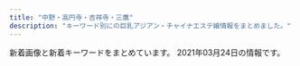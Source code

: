 ```yaml
---
title: "中野・高円寺・吉祥寺・三鷹"
description: "キーワード別にの巨乳アジアン・チャイナエステ嬢情報をまとめました。"
---
```


新着画像と新着キーワードをまとめています。
2021年03月24日の情報です。

<DmmAffiliateIns />
<KeywordTable
  shops={
    [
    {
        "url": "http://milktea.rankuens.com/",
        "name": "\u30df\u30eb\u30af\u30c6\u30a3\u30fc",
        "keywords": {
            "C": 2,
            "89": 1,
            "85": 1,
            "86": 1,
            "D": 1
        },
        "station": "JR\u9ad8\u5186\u5bfa\u99c5\u5317\u53e3",
        "img_links": [
            "http://milktea.rankuens.com/css/nav/nav03.png",
            "http://milktea.rankuens.com/css/nav/nav01.png",
            "http://milktea.rankuens.com/css/nav/nav02.png",
            "http://milktea.rankuens.com/css/staff/staff02.png",
            "http://milktea.rankuens.com/css/nav/nav04.png",
            "http://milktea.rankuens.com/css/top01.png",
            "http://milktea.rankuens.com/css/staff/staff01.png",
            "http://milktea.rankuens.com/css/staff/staff04.png",
            "http://milktea.rankuens.com/css/tel.png",
            "http://milktea.rankuens.com/css/nav/nav05.png",
            "http://milktea.rankuens.com/css/nav/nav06.png"
        ]
    },
    {
        "keywords": {
            "C": 12,
            "86": 12,
            "87": 4,
            "E": 4,
            "D": 4,
            "85": 4
        },
        "url": "http://xiretyuat.xyz/",
        "name": "\u4e00\u76ee\u60da\u308c",
        "img_links": [
            "http://xiretyuat.xyz/static/picture/room4.jpg",
            "http://xiretyuat.xyz/static/picture/room3.jpg",
            "http://xiretyuat.xyz/static/picture/sp_tit_therapist.png",
            "http://xiretyuat.xyz/uploads/201215/1-2012151405215G.jpg",
            "http://xiretyuat.xyz/static/picture/sp_tit_staff02.png",
            "http://xiretyuat.xyz/static/picture/maining.jpg",
            "http://xiretyuat.xyz/static/picture/top.jpg",
            "http://xiretyuat.xyz/uploads/210319/1-21031916033XB.jpg",
            "http://xiretyuat.xyz/static/picture/room2.jpg",
            "http://xiretyuat.xyz/uploads/210319/1-2103191603104W.jpg",
            "http://xiretyuat.xyz/uploads/210127/1-21012G0344A00.jpg",
            "http://xiretyuat.xyz/images/1-1Z41911200GA.png",
            "http://xiretyuat.xyz/static/picture/img_tel.png",
            "http://xiretyuat.xyz/uploads/210319/1-21031916032G39.jpg",
            "http://xiretyuat.xyz/uploads/201215/1-2012151405433S.jpg",
            "http://xiretyuat.xyz/uploads/210127/1-21012G0345B96.jpg",
            "http://xiretyuat.xyz/uploads/210127/1-21012G03430533.jpg",
            "http://xiretyuat.xyz/static/picture/sp_tit_staff01.png",
            "http://xiretyuat.xyz/static/picture/tit_therapist.png",
            "http://xiretyuat.xyz/static/picture/sp_tit_new.png",
            "http://xiretyuat.xyz/static/picture/room1.jpg",
            "http://xiretyuat.xyz/static/picture/tit_new.png",
            "http://xiretyuat.xyz/static/picture/tit_staff01.png",
            "http://xiretyuat.xyz/static/picture/tit_staff02.png",
            "http://xiretyuat.xyz/uploads/201215/1-201215140451403.jpg"
        ],
        "station": "\u6b66\u8535\u95a2\u99c5\u5357\u53e3"
    },
    {
        "name": "Juno\uff5e\u30b8\u30e5\u30ce\u30fc\uff5e",
        "url": "http://www.smamu.net/juno/",
        "keywords": {},
        "station": "JR\u837b\u7aaa\u99c5\u5357\u53e3",
        "img_links": [
            "http://www.smamu.net/juno/view_event/photo/news1597050580.jpg",
            "http://www.smamu.net/juno/view_obj/p_head_price.png",
            "http://www.smamu.net/juno/view_obj/hd_price_head.png",
            "http://www.smamu.net/juno/pc_schedule/photo/1598442628-1.jpg",
            "http://www.smamu.net/juno/news/photo/1597115329.jpg",
            "http://www.smamu.net/juno/pc_schedule/photo/m_noimage.jpg",
            "http://www.smamu.net/juno/upload/20201217-165228satomi_s101.jpg",
            "http://www.smamu.net/juno/news/photo/1597025414.jpg",
            "http://www.smamu.net/juno/news/photo/news1608191494.jpg",
            "http://www.smamu.net/juno/news/photo/news1597053985.jpg",
            "http://www.smamu.net/juno/pc_schedule/photo/1597028346-2.jpg",
            "http://www.smamu.net/juno/news/photo/1598442628.jpg",
            "http://www.smamu.net/juno/view_obj/p_head_top.png",
            "http://www.smamu.net/juno/view_obj/header_01.png",
            "http://www.smamu.net/juno/pc_schedule/photo/1597025414-1.jpg",
            "http://www.smamu.net/juno/pc_schedule/photo/1597114489-2.jpg",
            "http://www.smamu.net/juno/news/photo/news1597028346.jpg",
            "http://www.smamu.net/juno/news/photo/1597114489.jpg",
            "http://www.smamu.net/juno/pc_schedule/photo/1597053985-1.jpg",
            "http://www.smamu.net/juno/pc_schedule/photo/1597114489-1.jpg",
            "http://www.smamu.net/juno/view_event/photo/news1597051332.jpg",
            "http://www.smamu.net/juno/pc_schedule/photo/1597053985-2.jpg",
            "http://www.smamu.net/juno/news/photo/1598442872.jpg",
            "http://www.smamu.net/juno/pc_schedule/photo/1597115329-2.jpg",
            "http://www.smamu.net/juno/pc_schedule/photo/1597115329-1.jpg",
            "http://www.smamu.net/juno/news/photo/news1602148966.jpg",
            "http://www.smamu.net/juno/pc_schedule/photo/1602148966-1.jpg",
            "http://www.smamu.net/juno/view_event/photo/news1597032313.jpg",
            "http://www.smamu.net/juno/pc_schedule/photo/1608191494-1.jpg",
            "http://www.smamu.net/juno/view_obj/bn_top_reserve.jpg",
            "http://www.smamu.net/juno/view_obj/bottom_line_02.png",
            "http://www.smamu.net/juno/view_obj/hd_top_newface.png",
            "http://www.smamu.net/juno/pc_schedule/photo/1598442872-1.jpg",
            "http://www.smamu.net/juno/view_obj/p_head_profile.png",
            "http://www.smamu.net/juno/pc_schedule/photo/1608191494-2.jpg",
            "http://www.smamu.net/juno/pc_schedule/photo/1602148966-2.jpg",
            "http://www.smamu.net/juno/pc_schedule/photo/1597025414-2.jpg",
            "http://www.smamu.net/juno/view_obj/bn_top_mobile.jpg",
            "http://www.smamu.net/juno/pc_schedule/photo/1597028346-1.jpg",
            "http://www.smamu.net/juno/view_obj/hd_top_information.png",
            "http://www.smamu.net/juno/view_obj/p_head_cast.png"
        ]
    },
    {
        "keywords": {},
        "name": "\u30d4\u30e5\u30a2\u30cf\u30fc\u30c8",
        "img_links": [
            "http://e-mira.net/_src/18381723/ac3.png",
            "http://e-mira.net/_src/18381199/navi_14.png",
            "http://e-mira.net/_src/21452882/wechatimg108.jpg",
            "http://e-mira.net/_src/18381427/navi_12.png",
            "http://e-mira.net/_src/18381584/sign.png",
            "http://e-mira.net/_src/25639970/navi_12.png",
            "http://e-mira.net/_src/18381675/navi_13.png",
            "http://e-mira.net/_src/18381653/sign.png",
            "http://e-mira.net/_src/18381719/ac1.png",
            "http://e-mira.net/_src/18381328/navi_15.png",
            "http://e-mira.net/_src/18381248/navi_10.png",
            "http://e-mira.net/_src/18381662/footer_07.png",
            "http://e-mira.net/_src/18381093/footer_06.png",
            "http://e-mira.net/_src/18381284/navi_14.png",
            "http://e-mira.net/_src/18381067/navi_13.png",
            "http://e-mira.net/_src/18381148/navi_11.png",
            "http://e-mira.net/_src/18381608/navi_15.png",
            "http://e-mira.net/_src/18381092/footer_05.png",
            "http://e-mira.net/_src/18381449/footer_04.png",
            "http://e-mira.net/_src/18381072/navi_15.png",
            "http://e-mira.net/_src/32450222/unnamed_20180612172938653.jpg",
            "http://e-mira.net/_src/18381565/navi_11.png",
            "http://e-mira.net/_src/18381357/navi_12.png",
            "http://e-mira.net/_src/18381567/navi_12.png",
            "http://e-mira.net/_src/18381237/navi_11.png",
            "http://e-mira.net/_src/18381678/navi_15.png",
            "http://e-mira.net/_src/18381642/navi_14.png",
            "http://e-mira.net/_src/18381409/sign.png",
            "http://e-mira.net/_src/18381617/profile_05.png",
            "http://e-mira.net/_src/53569010/wechatimg156_20201124112344134.jpg",
            "http://e-mira.net/_src/25639971/navi_12.png",
            "http://e-mira.net/_src/18381706/backback_03.png",
            "http://e-mira.net/_src/18381382/footer_07.png",
            "http://e-mira.net/_src/18381268/footer_05.png",
            "http://e-mira.net/_src/18381486/footer_06.png",
            "http://e-mira.net/_src/18381469/navi_15.png",
            "http://e-mira.net/_src/18381139/footer_06.png",
            "http://e-mira.net/_src/18381696/footer_06.png",
            "http://e-mira.net/_src/18381671/navi_11.png",
            "http://e-mira.net/_src/18381425/navi_11.png",
            "http://e-mira.net/_src/18381346/footer_06.png",
            "http://e-mira.net/_src/18381320/navi_11.png",
            "http://e-mira.net/_src/18381150/navi_12.png",
            "http://e-mira.net/_src/18381358/navi_12.png",
            "http://e-mira.net/_src/18381138/footer_05.png",
            "http://e-mira.net/_src/18381195/navi_12.png",
            "http://e-mira.net/_src/18381473/screenshot_smartselect_2018-03-16-12-15-07.jpg",
            "http://e-mira.net/_src/18381426/navi_11.png",
            "http://e-mira.net/_src/18381200/navi_14.png",
            "http://e-mira.net/_src/23056975/unnamed_%281%29.jpg",
            "http://e-mira.net/_src/18381379/footer_04.png",
            "http://e-mira.net/_src/18381711/img20190616221341454274.jpg",
            "http://e-mira.net/_src/18381659/footer_04.png",
            "http://e-mira.net/_src/18381590/footer_05.png",
            "http://e-mira.net/_src/18381203/navi_10.png",
            "http://e-mira.net/_src/18381323/navi_12.png",
            "http://e-mira.net/_src/18381613/wechatimg705.jpg",
            "http://e-mira.net/_src/18381572/navi_14.png",
            "http://e-mira.net/_src/18381688/sign.png",
            "http://e-mira.net/_src/18381266/footer_03.png",
            "http://e-mira.net/_src/18381158/navi_10.png",
            "http://e-mira.net/_src/18381365/navi_10.png",
            "http://e-mira.net/_src/18381157/navi_15.png",
            "http://e-mira.net/_src/18381132/sign.png",
            "http://e-mira.net/_src/18381337/profile_05.png",
            "http://e-mira.net/_src/18381329/navi_15.png",
            "http://e-mira.net/_src/18381637/navi_12.png",
            "http://e-mira.net/_src/18381568/navi_12.png",
            "http://e-mira.net/_src/18381362/navi_14.png",
            "http://e-mira.net/_src/18381583/sign.png",
            "http://e-mira.net/_src/53569040/wechatimg232.jpg",
            "http://e-mira.net/_src/18381623/footer_03.png",
            "http://e-mira.net/_src/18381566/navi_11.png",
            "http://e-mira.net/_src/18381380/footer_05.png",
            "http://e-mira.net/_src/18381398/navi_15.png",
            "http://e-mira.net/_src/18381465/navi_13.png",
            "http://e-mira.net/_src/53569014/wechatimg1020.jpg",
            "http://e-mira.net/_src/18381185/footer_07.png",
            "http://e-mira.net/_src/18381282/navi_13.png",
            "http://e-mira.net/_src/18381224/footer_02.png",
            "http://e-mira.net/_src/25639979/navi_10.png",
            "http://e-mira.net/_src/18381344/footer_04.png",
            "http://e-mira.net/_src/18381783/wechatimg232.jpg",
            "http://e-mira.net/_src/18381278/navi_11.png",
            "http://e-mira.net/_src/53568948/wechatimg1020.jpg",
            "http://e-mira.net/_src/18381643/navi_15.png",
            "http://e-mira.net/_src/18381591/footer_06.png",
            "http://e-mira.net/_src/18381177/sign.png",
            "http://e-mira.net/_src/18381414/footer_04.png",
            "http://e-mira.net/_src/18381246/navi_15.png",
            "http://e-mira.net/_src/18381413/footer_03.png",
            "http://e-mira.net/_src/23056970/unnamed_20180612172938653.jpg",
            "http://e-mira.net/_src/18381105/navi_12.png",
            "http://e-mira.net/_src/25639972/navi_13.png",
            "http://e-mira.net/_src/18381435/navi_10.png",
            "http://e-mira.net/_src/18381450/footer_05.png",
            "http://e-mira.net/_src/18381761/wechatimg329.jpg",
            "http://e-mira.net/_src/18381625/footer_05.png",
            "http://e-mira.net/_src/18381444/sign.png",
            "http://e-mira.net/_src/18381196/navi_12.png",
            "http://e-mira.net/_src/18381149/navi_11.png",
            "http://e-mira.net/_src/50327149/wechatimg156_20201124112344134.jpg",
            "http://e-mira.net/_src/18381289/navi_10.png",
            "http://e-mira.net/_src/18381725/ac4.png",
            "http://e-mira.net/_src/18381627/footer_07.png",
            "http://e-mira.net/_src/18381431/navi_14.png",
            "http://e-mira.net/_src/18381648/wechatimg329.jpg",
            "http://e-mira.net/_src/21452507/wechatimg232.jpg",
            "http://e-mira.net/_src/19173124/wechatimg705.jpg",
            "http://e-mira.net/_src/18381699/sign.png",
            "http://e-mira.net/_src/53568970/navi_11.png",
            "http://e-mira.net/_src/18381479/sign.png",
            "http://e-mira.net/_src/18381622/footer_02.png",
            "http://e-mira.net/_src/18381090/footer_03.png",
            "http://e-mira.net/_src/18381403/wechatimg50.jpg",
            "http://e-mira.net/_src/18381416/footer_06.png",
            "http://e-mira.net/_src/18381464/navi_13.png",
            "http://e-mira.net/_src/18381182/footer_04.png",
            "http://e-mira.net/_src/18381136/footer_03.png",
            "http://e-mira.net/_src/18381692/footer_02.png",
            "http://e-mira.net/_src/53568960/navi_10.png",
            "http://e-mira.net/_src/53568979/sign.png",
            "http://e-mira.net/_src/53569008/wechatimg152.jpg",
            "http://e-mira.net/_src/18381111/navi_15.png",
            "http://e-mira.net/_src/18381399/navi_15.png",
            "http://e-mira.net/_src/18381187/sign.png",
            "http://e-mira.net/_src/18381071/navi_15.png",
            "http://e-mira.net/_src/18381281/navi_12.png",
            "http://e-mira.net/_src/18381432/navi_14.png",
            "http://e-mira.net/_src/18381091/footer_04.png",
            "http://e-mira.net/_src/18381078/notice.png",
            "http://e-mira.net/_src/18381378/footer_03.png",
            "http://e-mira.net/_src/18381390/navi_11.png",
            "http://e-mira.net/_src/18381238/navi_11.png",
            "http://e-mira.net/_src/18381245/navi_15.png",
            "http://e-mira.net/_src/18381592/footer_07.png",
            "http://e-mira.net/_src/18381073/navi_10.png",
            "http://e-mira.net/_src/18381068/navi_13.png",
            "http://e-mira.net/_src/18381483/footer_03.png",
            "http://e-mira.net/_src/18381193/navi_11.png",
            "http://e-mira.net/_src/25639994/footer_05.png",
            "http://e-mira.net/_src/18381070/navi_14.png",
            "http://e-mira.net/_src/18381265/footer_02.png",
            "http://e-mira.net/_src/18381359/navi_13.png",
            "http://e-mira.net/_src/18381433/navi_15.png",
            "http://e-mira.net/_src/18381452/footer_07.png",
            "http://e-mira.net/_src/18381407/profile_05.png",
            "http://e-mira.net/_src/18381363/navi_15.png",
            "http://e-mira.net/_src/18381322/navi_12.png",
            "http://e-mira.net/_src/53568987/footer_02.png",
            "http://e-mira.net/_src/18381695/footer_05.png",
            "http://e-mira.net/_src/18381624/footer_04.png",
            "http://e-mira.net/_src/18381391/navi_11.png",
            "http://e-mira.net/_src/18381467/navi_14.png",
            "http://e-mira.net/_src/18381640/navi_13.png",
            "http://e-mira.net/_src/18381096/sign.png",
            "http://e-mira.net/_src/18381343/footer_03.png",
            "http://e-mira.net/_src/18381468/navi_15.png",
            "http://e-mira.net/_src/18381384/sign.png",
            "http://e-mira.net/_src/18381162/line2.png",
            "http://e-mira.net/_src/18381231/sign.png",
            "http://e-mira.net/_src/18381639/navi_13.png",
            "http://e-mira.net/_src/18381069/navi_14.png",
            "http://e-mira.net/_src/18381605/navi_13.png",
            "http://e-mira.net/_src/18381103/navi_11.png",
            "http://e-mira.net/_src/18381140/footer_07.png",
            "http://e-mira.net/_src/18381154/navi_14.png",
            "http://e-mira.net/_src/18381442/profile_05.png",
            "http://e-mira.net/_src/18381285/navi_14.png",
            "http://e-mira.net/_src/18381582/profile_05.png",
            "http://e-mira.net/_src/18381607/navi_14.png",
            "http://e-mira.net/_src/18381086/2ngh288160_5j9_anv8160kns5d6024f.jpg",
            "http://e-mira.net/_src/18381377/footer_02.png",
            "http://e-mira.net/_src/53568983/footer_06.png",
            "http://e-mira.net/_src/18381314/sign.png",
            "http://e-mira.net/_src/18381412/footer_02.png",
            "http://e-mira.net/_src/18381693/footer_03.png",
            "http://e-mira.net/_src/18381106/navi_12.png",
            "http://e-mira.net/_src/19217814/wechatimg230.jpg",
            "http://e-mira.net/_src/53568961/navi_15.png",
            "http://e-mira.net/_src/18381119/line2.png",
            "http://e-mira.net/_src/53568965/navi_13.png",
            "http://e-mira.net/_src/18381283/navi_13.png",
            "http://e-mira.net/_src/18381075/line.png",
            "http://e-mira.net/_src/18381089/footer_02.png",
            "http://e-mira.net/_src/18381267/footer_04.png",
            "http://e-mira.net/_src/18381645/navi_10.png",
            "http://e-mira.net/_src/18381304/sign.png",
            "http://e-mira.net/_src/18381485/footer_05.png",
            "http://e-mira.net/_src/25639995/footer_06.png",
            "http://e-mira.net/_src/53568968/navi_12.png",
            "http://e-mira.net/_src/18381689/sign.png",
            "http://e-mira.net/_src/18381242/navi_13.png",
            "http://e-mira.net/_src/18381466/navi_14.png",
            "http://e-mira.net/_src/18381135/footer_02.png",
            "http://e-mira.net/_src/18381279/navi_11.png",
            "http://e-mira.net/_src/18381333/unnamed_20180612172938653.jpg",
            "http://e-mira.net/_src/18381292/line2.png",
            "http://e-mira.net/_src/18381381/footer_06.png",
            "http://e-mira.net/_src/53568984/footer_05.png",
            "http://e-mira.net/_src/18381438/wechatimg152.jpg",
            "http://e-mira.net/_src/18381372/profile_05.png",
            "http://e-mira.net/_src/44386538/wechatimg70_20200612110516119.jpg",
            "http://e-mira.net/_src/18381272/sign.png",
            "http://e-mira.net/_src/53568977/profile_05.png",
            "http://e-mira.net/_src/18381661/footer_06.png",
            "http://e-mira.net/_src/25639991/footer_02.png",
            "http://e-mira.net/_src/18381155/navi_14.png",
            "http://e-mira.net/_src/18381307/footer_02.png",
            "http://e-mira.net/_src/18381364/navi_15.png",
            "http://e-mira.net/_src/18381443/sign.png",
            "http://e-mira.net/_src/18381569/navi_13.png",
            "http://e-mira.net/_src/18381201/navi_15.png",
            "http://e-mira.net/_src/18381207/line2.png",
            "http://e-mira.net/_src/18381664/sign.png",
            "http://e-mira.net/_src/18381183/footer_05.png",
            "http://e-mira.net/_src/18381373/sign.png",
            "http://e-mira.net/_src/18381576/navi_10.png",
            "http://e-mira.net/_src/18381331/navi_10.png",
            "http://e-mira.net/_src/25639969/navi_11.png",
            "http://e-mira.net/_src/18381673/navi_12.png",
            "http://e-mira.net/_src/18381345/footer_05.png",
            "http://e-mira.net/_src/53568989/sign.png",
            "http://e-mira.net/_src/18381626/footer_06.png",
            "http://e-mira.net/_src/25639976/navi_15.png",
            "http://e-mira.net/_src/18381697/footer_07.png",
            "http://e-mira.net/_src/18381454/sign.png",
            "http://e-mira.net/_src/18381570/navi_13.png",
            "http://e-mira.net/_src/18381243/navi_14.png",
            "http://e-mira.net/_src/18381681/navi_10.png",
            "http://e-mira.net/_src/18381429/navi_13.png",
            "http://e-mira.net/_src/25639968/navi_11.png",
            "http://e-mira.net/_src/18381610/navi_10.png",
            "http://e-mira.net/_src/18381221/sign.png",
            "http://e-mira.net/_src/18381110/navi_14.png",
            "http://e-mira.net/_src/18381114/navi_10.png",
            "http://e-mira.net/_src/18381601/navi_11.png",
            "http://e-mira.net/_src/18381226/footer_04.png",
            "http://e-mira.net/_src/18381241/navi_13.png",
            "http://e-mira.net/_src/18381065/navi_12.png",
            "http://e-mira.net/_src/18381225/footer_03.png",
            "http://e-mira.net/_src/18381309/footer_04.png",
            "http://e-mira.net/_src/18381578/wechatimg108.jpg",
            "http://e-mira.net/_src/18381482/footer_02.png",
            "http://e-mira.net/_src/18381635/navi_11.png",
            "http://e-mira.net/_src/53568963/navi_14.png",
            "http://e-mira.net/_src/18381153/navi_13.png",
            "http://e-mira.net/_src/53568972/wechatimg1020.jpg",
            "http://e-mira.net/_src/18381471/navi_10.png",
            "http://e-mira.net/_src/18381609/navi_15.png",
            "http://e-mira.net/_src/18381401/navi_10.png",
            "http://e-mira.net/_src/18381484/footer_04.png",
            "http://e-mira.net/_src/18381308/footer_03.png",
            "http://e-mira.net/_src/18381708/qr.png",
            "http://e-mira.net/_src/18381108/navi_13.png",
            "http://e-mira.net/_src/18381602/navi_12.png",
            "http://e-mira.net/_src/18381366/navi_10.png",
            "http://e-mira.net/_src/18381463/navi_12.png",
            "http://e-mira.net/_src/25639981/wechatimg156_20201124112344134.jpg",
            "http://e-mira.net/_src/18381451/footer_06.png",
            "http://e-mira.net/_src/53568959/navi_10.png",
            "http://e-mira.net/_src/18381461/navi_11.png",
            "http://e-mira.net/_src/18381687/profile_05.png",
            "http://e-mira.net/_src/18381326/navi_14.png",
            "http://e-mira.net/_src/18381247/navi_10.png",
            "http://e-mira.net/_src/18381680/navi_10.png",
            "http://e-mira.net/_src/18381652/profile_05.png",
            "http://e-mira.net/_src/25639988/sign.png",
            "http://e-mira.net/_src/53569019/wechatimg412.jpg",
            "http://e-mira.net/_src/18381408/sign.png",
            "http://e-mira.net/_src/25639993/footer_04.png",
            "http://e-mira.net/_src/18381342/footer_02.png",
            "http://e-mira.net/_src/18381740/wechatimg16.jpg",
            "http://e-mira.net/_src/18381311/footer_06.png",
            "http://e-mira.net/_src/18381156/navi_15.png",
            "http://e-mira.net/_src/18381137/footer_04.png",
            "http://e-mira.net/_src/18381286/navi_15.png",
            "http://e-mira.net/_src/18381670/navi_11.png",
            "http://e-mira.net/_src/18381077/line.png",
            "http://e-mira.net/_src/18381417/footer_07.png",
            "http://e-mira.net/_src/18381477/profile_05.png",
            "http://e-mira.net/_src/53568966/navi_13.png",
            "http://e-mira.net/_src/18381478/sign.png",
            "http://e-mira.net/_src/18381588/footer_03.png",
            "http://e-mira.net/_src/18381574/navi_15.png",
            "http://e-mira.net/_src/18381368/smartselect_20190726-192136_wechat.jpg",
            "http://e-mira.net/_src/18381197/navi_13.png",
            "http://e-mira.net/_src/18381064/navi_11.png",
            "http://e-mira.net/_src/18381250/line2.png",
            "http://e-mira.net/_src/18381330/navi_10.png",
            "http://e-mira.net/_src/18381107/navi_13.png",
            "http://e-mira.net/_src/18381239/navi_12.png",
            "http://e-mira.net/_src/18381600/navi_11.png",
            "http://e-mira.net/_src/18381113/navi_10.png",
            "http://e-mira.net/_src/18381117/line2.png",
            "http://e-mira.net/_src/18381658/footer_03.png",
            "http://e-mira.net/_src/18381152/navi_13.png",
            "http://e-mira.net/_src/53568978/sign.png",
            "http://e-mira.net/_src/18381487/footer_07.png",
            "http://e-mira.net/_src/18381644/navi_15.png",
            "http://e-mira.net/_src/18381618/sign.png",
            "http://e-mira.net/_src/18381672/navi_12.png",
            "http://e-mira.net/_src/18381676/navi_14.png",
            "http://e-mira.net/_src/18381396/navi_14.png",
            "http://e-mira.net/_src/18381181/footer_03.png",
            "http://e-mira.net/_src/18381587/footer_02.png",
            "http://e-mira.net/_src/18381603/navi_12.png",
            "http://e-mira.net/_src/18381355/navi_11.png",
            "http://e-mira.net/_src/18381204/navi_10.png",
            "http://e-mira.net/_src/18381394/navi_13.png",
            "http://e-mira.net/_src/53569034/wechatimg50.jpg",
            "http://e-mira.net/_src/18381419/sign.png",
            "http://e-mira.net/_src/18381619/sign.png",
            "http://e-mira.net/_src/18381397/navi_14.png",
            "http://e-mira.net/_src/18381374/sign.png",
            "http://e-mira.net/_src/18381349/sign.png",
            "http://e-mira.net/_src/18381448/footer_03.png",
            "http://e-mira.net/_src/18381721/ac2.png",
            "http://e-mira.net/_src/18381589/footer_04.png",
            "http://e-mira.net/_src/18381327/navi_14.png",
            "http://e-mira.net/_src/18381430/navi_13.png",
            "http://e-mira.net/_src/18381270/footer_07.png",
            "http://e-mira.net/_src/18381063/navi_11.png",
            "http://e-mira.net/_src/53569041/screenshot_smartselect_2018-03-16-12-15-07.jpg",
            "http://e-mira.net/_src/18381400/navi_10.png",
            "http://e-mira.net/_src/18381705/sign.png",
            "http://e-mira.net/_src/25639996/footer_07.png",
            "http://e-mira.net/_src/18381151/navi_12.png",
            "http://e-mira.net/_src/53568982/footer_07.png",
            "http://e-mira.net/_src/18381094/footer_07.png",
            "http://e-mira.net/_src/44478269/wechatimg152.jpg",
            "http://e-mira.net/_src/18381436/navi_10.png",
            "http://e-mira.net/_src/18381674/navi_13.png",
            "http://e-mira.net/_src/18381447/footer_02.png",
            "http://e-mira.net/_src/18381361/navi_14.png",
            "http://e-mira.net/_src/18381360/navi_13.png",
            "http://e-mira.net/_src/53568986/footer_03.png",
            "http://e-mira.net/_src/25639992/footer_03.png",
            "http://e-mira.net/_src/18381462/navi_12.png",
            "http://e-mira.net/_src/18381324/navi_13.png",
            "http://e-mira.net/_src/18381428/navi_12.png",
            "http://e-mira.net/_src/18381636/navi_11.png",
            "http://e-mira.net/_src/44386546/smartselect_20190726-192136_wechat.jpg",
            "http://e-mira.net/_src/18381679/navi_15.png",
            "http://e-mira.net/_src/18381392/navi_12.png",
            "http://e-mira.net/_src/53568985/footer_04.png",
            "http://e-mira.net/_src/32345527/smartselect_20190726-192136_wechat.jpg",
            "http://e-mira.net/_src/53568964/navi_14.png",
            "http://e-mira.net/_src/18381321/navi_11.png",
            "http://e-mira.net/_src/31433038/wechatimg98.jpg",
            "http://e-mira.net/_src/18381262/sign.png",
            "http://e-mira.net/_src/18381573/navi_15.png",
            "http://e-mira.net/_src/18381159/navi_10.png",
            "http://e-mira.net/_src/25639978/navi_10.png",
            "http://e-mira.net/_src/18381604/navi_13.png",
            "http://e-mira.net/_src/18381209/line2.png",
            "http://e-mira.net/_src/18381434/navi_15.png",
            "http://e-mira.net/_src/18381694/footer_04.png",
            "http://e-mira.net/_src/18381339/sign.png",
            "http://e-mira.net/_src/18381594/sign.png",
            "http://e-mira.net/_src/18381575/navi_10.png",
            "http://e-mira.net/_src/18381338/sign.png",
            "http://e-mira.net/_src/18381066/navi_12.png",
            "http://e-mira.net/_src/25639974/navi_14.png",
            "http://e-mira.net/_src/18381184/footer_06.png",
            "http://e-mira.net/_src/18381571/navi_14.png",
            "http://e-mira.net/_src/18381646/navi_10.png",
            "http://e-mira.net/_src/18381288/navi_10.png",
            "http://e-mira.net/_src/18381415/footer_05.png",
            "http://e-mira.net/_src/18381227/footer_05.png",
            "http://e-mira.net/_src/18381229/footer_07.png",
            "http://e-mira.net/_src/18381269/footer_06.png",
            "http://e-mira.net/_src/25639998/sign.png",
            "http://e-mira.net/_src/18381489/sign.png",
            "http://e-mira.net/_src/18381660/footer_05.png",
            "http://e-mira.net/_src/18381312/footer_07.png",
            "http://e-mira.net/_src/49954707/wechatimg150.jpg",
            "http://e-mira.net/_src/18381654/sign.png",
            "http://e-mira.net/_src/18381194/navi_11.png",
            "http://e-mira.net/_src/18381788/wechatimg329.jpg",
            "http://e-mira.net/_src/18381310/footer_05.png",
            "http://e-mira.net/_src/18381395/navi_13.png",
            "http://e-mira.net/_src/18381180/footer_02.png",
            "http://e-mira.net/_src/18381325/navi_13.png",
            "http://e-mira.net/_src/39651631/wechatimg50.jpg",
            "http://e-mira.net/_src/18381142/sign.png",
            "http://e-mira.net/_src/18381641/navi_14.png",
            "http://e-mira.net/_src/18381356/navi_11.png",
            "http://e-mira.net/_src/25639973/navi_13.png",
            "http://e-mira.net/_src/18381677/navi_14.png",
            "http://e-mira.net/_src/18381683/wechatimg233.jpg",
            "http://e-mira.net/_src/18381629/sign.png",
            "http://e-mira.net/_src/18381347/footer_07.png",
            "http://e-mira.net/_src/25639986/profile_05.png",
            "http://e-mira.net/_src/18381112/navi_15.png",
            "http://e-mira.net/_src/53568967/navi_12.png",
            "http://e-mira.net/_src/18381460/navi_11.png",
            "http://e-mira.net/_src/18381611/navi_10.png",
            "http://e-mira.net/_src/18381109/navi_14.png",
            "http://e-mira.net/_src/25639977/navi_15.png",
            "http://e-mira.net/_src/18381202/navi_15.png",
            "http://e-mira.net/_src/25639987/sign.png",
            "http://e-mira.net/_src/53568969/navi_11.png",
            "http://e-mira.net/_src/53568962/navi_15.png",
            "http://e-mira.net/_src/18381393/navi_12.png",
            "http://e-mira.net/_src/18381606/navi_14.png",
            "http://e-mira.net/_src/18381638/navi_12.png",
            "http://e-mira.net/_src/18381228/footer_06.png",
            "http://e-mira.net/_src/18381657/footer_02.png",
            "http://e-mira.net/_src/18381280/navi_12.png",
            "http://e-mira.net/_src/18381240/navi_12.png",
            "http://e-mira.net/_src/25639975/navi_14.png",
            "http://e-mira.net/_src/18381470/navi_10.png"
        ],
        "station": "JR\u9ad8\u5186\u5bfa\u99c5\u5317\u53e3",
        "url": "http://e-mira.net/"
    },
    {
        "url": "http://ms-heal.com/",
        "station": "JR\u9ad8\u5186\u5bfa\u99c5\u5357\u53e3",
        "name": "\u9b54\u732b",
        "img_links": [
            "http://ms-heal.com/images/11.jpg",
            "http://ms-heal.com/images/083.jpg",
            "http://ms-heal.com/images/13.jpg",
            "http://ms-heal.com/images/05.jpg",
            "http://ms-heal.com/images/053.jpg",
            "http://ms-heal.com/images/15.jpg",
            "http://ms-heal.com/images/tel.png",
            "http://ms-heal.com/images/09.jpg",
            "http://ms-heal.com/images/14.jpg",
            "http://ms-heal.com/images/n3.jpg",
            "http://ms-heal.com/images/07.jpg",
            "http://ms-heal.com/images/082.jpg",
            "http://ms-heal.com/images/12.jpg",
            "http://ms-heal.com/images/131.jpg",
            "http://ms-heal.com/images/03.jpg",
            "http://ms-heal.com/images/08.jpg",
            "http://ms-heal.com/images/new1.jpg",
            "http://ms-heal.com/images/girl.jpg",
            "http://ms-heal.com/images/01.jpg",
            "http://ms-heal.com/images/06.jpg",
            "http://ms-heal.com/images/top1.jpg",
            "http://ms-heal.com/images/117.jpg",
            "http://ms-heal.com/images/n1.jpg",
            "http://ms-heal.com/images/s_cast.png",
            "http://ms-heal.com/images/04.jpg",
            "http://ms-heal.com/images/02.jpg",
            "http://ms-heal.com/images/tiao.jpg",
            "http://ms-heal.com/images/116.jpg",
            "http://ms-heal.com/images/052.jpg",
            "http://ms-heal.com/images/m1.jpg"
        ],
        "keywords": {}
    },
    {
        "url": "https://x-aroma.com/",
        "img_links": [],
        "keywords": {},
        "station": "JR\u837b\u7aaa\u99c5\u5357\u53e3",
        "name": "\u30bd\u30d7\u30e9\u30ce"
    },
    {
        "img_links": [
            "http://www.smamu.net/felax/view_event/photo/news1569287483.jpg",
            "http://www.smamu.net/felax/pc_schedule/photo/1568375660-1.jpg",
            "http://www.smamu.net/felax/pc_schedule/photo/1511335107-1.jpg",
            "http://www.smamu.net/felax/pc_schedule/photo/m_noimage.jpg",
            "http://www.smamu.net/felax/pc_schedule/photo/1592795981-1.jpg",
            "http://www.smamu.net/felax/pc_schedule/photo/1565404613-1.jpg",
            "http://www.smamu.net/felax/view_event/photo/news1590361658.jpg",
            "http://www.smamu.net/felax/pc_schedule/photo/1566885846-1.jpg",
            "http://www.smamu.net/felax/view_obj/bn_top_mobile.png",
            "http://www.smamu.net/felax/pc_schedule/photo/1598447425-2.jpg",
            "http://www.smamu.net/felax/pc_schedule/photo/1576040135-1.jpg",
            "http://www.smamu.net/felax/pc_schedule/photo/1565404403-1.jpg",
            "http://www.smamu.net/felax/pc_schedule/photo/1603447790-1.jpg",
            "http://www.smamu.net/felax/pc_schedule/photo/1517453567-1.jpg",
            "http://www.smamu.net/felax/pc_schedule/photo/1590574344-1.jpg",
            "http://www.smamu.net/felax/view_event/photo/news1555811745.jpg",
            "http://www.smamu.net/felax/pc_schedule/photo/1603447790-2.jpg",
            "http://www.smamu.net/felax/pc_schedule/photo/1574742324-1.jpg",
            "http://www.smamu.net/felax/pc_schedule/photo/1565404403-2.jpg",
            "http://www.smamu.net/felax/pc_schedule/photo/1595914855-2.jpg",
            "http://www.smamu.net/felax/view_event/photo/news1563170981.jpg",
            "http://www.smamu.net/felax/pc_schedule/photo/1511422738-1.jpg",
            "http://www.smamu.net/felax/pc_schedule/photo/1595914855-1.jpg",
            "http://www.smamu.net/felax/pc_schedule/photo/1598447425-1.jpg",
            "http://www.smamu.net/felax/news/photo/news1615357216.jpg",
            "http://www.smamu.net/felax/pc_schedule/photo/1576040135-2.jpg",
            "http://www.smamu.net/felax/pc_schedule/photo/1592795981-2.jpg",
            "http://www.smamu.net/felax/pc_schedule/photo/1615357216-1.jpg",
            "http://www.smamu.net/felax/pc_schedule/photo/1590574344-2.jpg",
            "http://www.smamu.net/felax/pc_schedule/photo/1615357216-2.jpg",
            "http://www.smamu.net/felax/pc_schedule/photo/1570586365-1.jpg"
        ],
        "station": "JR\u837b\u7aaa\u99c5\u5357\u53e3",
        "name": "FELAX\uff5e\u30d5\u30a3\u30e9\u30c3\u30af\u30b9\uff5e",
        "url": "http://www.smamu.net/felax/",
        "keywords": {}
    },
    {
        "station": "\u65b9\u5357\u753a\u99c52\u756a\u51fa\u53e3",
        "url": "https://cc-relax.com/",
        "name": "CUTE",
        "keywords": {},
        "img_links": []
    },
    {
        "keywords": {},
        "station": "\u65b0\u4e2d\u91ce\u99c54\u756a\u51fa\u53e3",
        "name": "\u6574\u4f53\u697d",
        "img_links": [
            "https://nakano-mensesthe.com/images/main-sp.jpg",
            "https://nakano-mensesthe.com/menu/blog.png",
            "https://nakano-mensesthe.com/menu/friend.png",
            "https://nakano-mensesthe.com/room/7.jpg",
            "https://nakano-mensesthe.com/2019/08/31/1.jpg",
            "https://nakano-mensesthe.com/button/home.png",
            "https://nakano-mensesthe.com/images/header3.png",
            "https://nakano-mensesthe.com/icon/yelp.png",
            "https://nakano-mensesthe.com/images/clear.png",
            "https://nakano-mensesthe.com/staff/eri-l1.jpg",
            "https://nakano-mensesthe.com/link/mens-esthe.png",
            "https://nakano-mensesthe.com/room/esthe1.jpg",
            "https://nakano-mensesthe.com/staff/yuri-l1.jpg",
            "https://nakano-mensesthe.com/room/esthe2.jpg",
            "https://nakano-mensesthe.com/staff/yuri-s1.jpg",
            "https://nakano-mensesthe.com/staff/nana-s1.jpg",
            "https://nakano-mensesthe.com/images/footer-r.png",
            "https://nakano-mensesthe.com/staff/aki-s1.jpg",
            "https://nakano-mensesthe.com/room/esthe3.jpg",
            "https://nakano-mensesthe.com/room/2.jpg",
            "https://nakano-mensesthe.com/room/4.jpg",
            "https://nakano-mensesthe.com/icon/facebook.png",
            "https://nakano-mensesthe.com/menu/info.png",
            "https://nakano-mensesthe.com/room/3.jpg",
            "https://nakano-mensesthe.com/staff/nana-l1.jpg",
            "https://nakano-mensesthe.com/menu/gallery.png",
            "https://nakano-mensesthe.com/images/footer-l.png",
            "https://nakano-mensesthe.com/button/blog.png",
            "https://nakano-mensesthe.com/icon/twitter.png",
            "https://nakano-mensesthe.com/2020/12/21/eri.jpg",
            "https://nakano-mensesthe.com/room/8.jpg",
            "https://nakano-mensesthe.com/button/staff.png",
            "https://nakano-mensesthe.com/icon/line.png",
            "https://nakano-mensesthe.com/menu/home.png",
            "https://nakano-mensesthe.com/staff/aki-l1.jpg",
            "https://nakano-mensesthe.com/room/1.jpg",
            "https://nakano-mensesthe.com/staff/eri-s1.jpg",
            "https://nakano-mensesthe.com/images/main1.jpg",
            "https://nakano-mensesthe.com/2019/10/05/tenpo.jpg"
        ],
        "url": "https://nakano-mensesthe.com/"
    },
    {
        "img_links": [
            "https://aroma-pure.tyo.cm/photos/sites/21/2021/03/2021031814170511-e1616048125826.jpeg",
            "https://aroma-pure.tyo.cm/photos/sites/21/2021/01/202101041312445.jpg",
            "https://aroma-pure.tyo.cm/photos/sites/21/2021/01/2021010414393769.jpeg",
            "https://aroma-pure.tyo.cm/photos/sites/21/2021/02/2021021616401786.jpeg",
            "https://aroma-pure.tyo.cm/images/room1.jpg",
            "https://aroma-pure.tyo.cm/photos/sites/21/2021/02/202103051052307.jpeg",
            "https://aroma-pure.tyo.cm/images/info.jpg",
            "https://aroma-pure.tyo.cm/photos/sites/21/2021/01/2021010413124668.jpg",
            "https://aroma-pure.tyo.cm/images/s_news.png",
            "https://aroma-pure.tyo.cm/images/top.jpg",
            "https://aroma-pure.tyo.cm/photos/sites/21/2021/01/202101041441242.jpeg",
            "https://aroma-pure.tyo.cm/images/room4.jpg",
            "https://aroma-pure.tyo.cm/images/zi_staff.png",
            "https://aroma-pure.tyo.cm/photos/sites/21/2021/01/2021010414382373.jpeg",
            "https://aroma-pure.tyo.cm/photos/sites/21/2021/01/202101041150360.jpg",
            "https://aroma-pure.tyo.cm/images/room2.jpg",
            "https://aroma-pure.tyo.cm/photos/sites/21/2021/01/2021010414411693.jpg",
            "https://aroma-pure.tyo.cm/images/line1.png",
            "https://aroma-pure.tyo.cm/photos/sites/21/2021/03/2021031814170511.jpeg",
            "https://aroma-pure.tyo.cm/images/staff_bj4.png",
            "https://aroma-pure.tyo.cm/photos/sites/21/2021/01/2021010411495688.jpg",
            "https://aroma-pure.tyo.cm/photos/sites/21/2021/01/202101041150360-e1611114029954.jpg",
            "https://aroma-pure.tyo.cm/photos/sites/21/2021/01/2021010411582271.jpg",
            "https://aroma-pure.tyo.cm/images/room3.jpg"
        ],
        "keywords": {
            "90": 10,
            "F": 20,
            "D": 10,
            "88": 20,
            "82": 10,
            "87": 40,
            "C": 46,
            "86": 30,
            "E": 40
        },
        "url": "https://aroma-pure.tyo.cm/",
        "station": "\u65b0\u9ad8\u5186\u5bfa\u99c51\u756a\u51fa\u53e3",
        "name": "Lotus\u30fb\u30ed\u30fc\u30bf\u30b9"
    },
    {
        "url": "http://spa-only-one.jpn.mn/",
        "name": "SPA ONLY ONE",
        "keywords": {
            "87": 1,
            "85": 1,
            "C": 18,
            "D": 4,
            "84": 1,
            "86": 3
        },
        "img_links": [
            "http://spa-only-one.jpn.mn/images/pick.jpg",
            "http://spa-only-one.jpn.mn/photos/sites/15/2018/02/2018020401442712-e1519260883926.jpg",
            "http://spa-only-one.jpn.mn/images/news.jpg",
            "http://spa-only-one.jpn.mn/images/s2.jpg",
            "http://spa-only-one.jpn.mn/images/s4.jpg",
            "http://spa-only-one.jpn.mn/photos/sites/15/2018/05/2018052706482112.jpg",
            "http://spa-only-one.jpn.mn/images/s6.jpg",
            "http://spa-only-one.jpn.mn/images/girl-z1.jpg",
            "http://spa-only-one.jpn.mn/photos/sites/15/2018/05/2018052706495271.jpg",
            "http://spa-only-one.jpn.mn/photos/sites/15/2018/09/201809070336043.jpg",
            "http://spa-only-one.jpn.mn/photos/sites/15/2018/05/2018052706473315.jpg",
            "http://spa-only-one.jpn.mn/photos/sites/15/2018/05/2018052706514671.jpg",
            "http://spa-only-one.jpn.mn/photos/sites/15/2018/05/2018052706491571.jpg",
            "http://spa-only-one.jpn.mn/images/girl-z2.jpg",
            "http://spa-only-one.jpn.mn/photos/sites/15/2018/05/2018050703260387.jpg",
            "http://spa-only-one.jpn.mn/photos/sites/15/2018/05/2018052706463940.jpg",
            "http://spa-only-one.jpn.mn/photos/sites/15/2020/06/2020062320024668.jpg",
            "http://spa-only-one.jpn.mn/images/s_link.png",
            "http://spa-only-one.jpn.mn/images/s_staff.png",
            "http://spa-only-one.jpn.mn/images/mobile.jpg",
            "http://spa-only-one.jpn.mn/photos/sites/15/2017/11/2017111706403963.jpg",
            "http://spa-only-one.jpn.mn/images/top.png",
            "http://spa-only-one.jpn.mn/images/s5.jpg"
        ],
        "station": "JR\u837b\u7aaa\u99c5\u5317\u53e3"
    },
    {
        "name": "\u9999\u604b",
        "station": "\u65b9\u5357\u753a\u99c52\u756a\u51fa\u53e3",
        "img_links": [],
        "url": "https://xyz-relax.com/",
        "keywords": {}
    },
    {
        "keywords": {
            "\u4e73": 1
        },
        "station": "JR\u4e2d\u91ce\u99c5\u5357\u53e3",
        "img_links": [
            "http://www.come0.work/templets/default/picture/tit4.jpg",
            "http://www.come0.work/{dede:global.cfg_templets_skin/}/picture/cg01.jpg",
            "http://www.come0.work/templets/default/picture/stal.png",
            "http://www.come0.work/templets/default/picture/tit1.jpg",
            "http://www.come0.work/templets/default/picture/tit5.jpg",
            "http://www.come0.work/templets/default/picture/sys1.jpg",
            "http://www.come0.work/templets/default/picture/tit3.jpg",
            "http://www.come0.work/uploads/201102/1-201102105636225.jpg",
            "http://www.come0.work/templets/default/picture/footer.png",
            "http://www.come0.work/templets/default/picture/top01.png",
            "http://www.come0.work/templets/default/picture/tit2.jpg",
            "http://www.come0.work/uploads/201102/1-201102105649605.jpg",
            "http://www.come0.work/{dede:global.cfg_templets_skin/}/picture/cg02.jpg",
            "http://www.come0.work/uploads/201110/1-201110102F2323.jpg",
            "http://www.come0.work/templets/default/picture/top03.png",
            "http://www.come0.work/templets/default/picture/top02.png"
        ],
        "url": "http://www.come0.work/",
        "name": "\u591c\u6765\u9999"
    },
    {
        "url": "http://www.e-himawari.work/",
        "keywords": {},
        "img_links": [
            "http://www.e-himawari.work/images/2.jpg",
            "http://www.e-himawari.work/img/yui2.jpg",
            "http://www.e-himawari.work/images/mobile.jpg",
            "http://www.e-himawari.work/images/tel.jpg",
            "http://www.e-himawari.work/images/3.jpg",
            "http://www.e-himawari.work/images/4.jpg",
            "http://www.e-himawari.work/img/yui1.jpg",
            "http://www.e-himawari.work/images/up.png",
            "http://www.e-himawari.work/img/ayumi1.jpg",
            "http://www.e-himawari.work/images/staff_t.jpg",
            "http://www.e-himawari.work/images/int1.jpg",
            "http://www.e-himawari.work/images/rec1.jpg",
            "http://www.e-himawari.work/img/kina3.jpg",
            "http://www.e-himawari.work/img/kina1.jpg",
            "http://www.e-himawari.work/images/1.jpg",
            "http://www.e-himawari.work/images/ta.jpg",
            "http://www.e-himawari.work/images/interior_t.jpg",
            "http://www.e-himawari.work/img/kina2.jpg",
            "http://www.e-himawari.work/img/ayumi3.jpg",
            "http://www.e-himawari.work/images/news.jpg",
            "http://www.e-himawari.work/images/int2.jpg",
            "http://www.e-himawari.work/images/head.jpg",
            "http://www.e-himawari.work/img/ayumi2.jpg",
            "http://www.e-himawari.work/img/nana1.jpg",
            "http://www.e-himawari.work/images/rec2.jpg",
            "http://www.e-himawari.work/images/sys.jpg"
        ],
        "name": "\u6c34\u8272",
        "station": "JR\u837b\u7aaa\u99c5\u5357\u53e3"
    },
    {
        "img_links": [
            "http://oil-msg.com/satsuki/images/mainImages.jpg",
            "http://oil-msg.com/satsuki/images/symbol_red.png",
            "http://oil-msg.com/satsuki/images/t-3.png",
            "http://oil-msg.com/satsuki/images/special_campaign.jpg",
            "http://oil-msg.com/satsuki/images/p-5.jpg",
            "http://oil-msg.com/satsuki/images/p-6.jpg",
            "http://oil-msg.com/satsuki/images/back.png",
            "http://oil-msg.com/satsuki/images/price_awaawa.png",
            "http://oil-msg.com/satsuki/images/price_awaawa-2.png",
            "http://oil-msg.com/satsuki/images/copy.jpg",
            "http://oil-msg.com/satsuki/images/bnr_restart.jpg",
            "http://oil-msg.com/satsuki/images/campaign.jpg",
            "http://oil-msg.com/satsuki/images/price_oillymph.png",
            "http://oil-msg.com/satsuki/images/p-4.jpg",
            "http://oil-msg.com/satsuki/images/price_awaawa-1.png",
            "http://oil-msg.com/satsuki/images/p-1.jpg",
            "http://oil-msg.com/satsuki/images/p-3.jpg",
            "http://oil-msg.com/satsuki/images/p-2.jpg",
            "http://oil-msg.com/satsuki/images/osirase.jpg",
            "http://oil-msg.com/satsuki/images/price_awaawa-3.png",
            "http://oil-msg.com/satsuki/images/price_other.png",
            "http://oil-msg.com/satsuki/images/osirase-1.jpg"
        ],
        "keywords": {},
        "name": "\u5f69\u6708",
        "station": "JR\u897f\u837b\u7aaa\u99c5\u5317\u53e3",
        "url": "http://oil-msg.com/satsuki/"
    },
    {
        "keywords": {
            "90": 1,
            "88": 1,
            "85": 1,
            "C": 4,
            "86": 1
        },
        "station": "JR\u4e09\u9df9\u99c5\u5357\u53e3",
        "url": "http://f-relax.net/",
        "name": "\u30a8\u30b9\u30fb\u30c8\u30c3\u30d7",
        "img_links": [
            "http://f-relax.net/girl/02.jpg",
            "http://f-relax.net/images/staff_09.jpg",
            "http://f-relax.net/girl/02b.jpg",
            "http://f-relax.net/images/index_07.jpg",
            "http://f-relax.net/images/01.jpg",
            "http://f-relax.net/images/info_09.jpg",
            "http://f-relax.net/images/sub_12.jpg",
            "http://f-relax.net/girl/01b.jpg",
            "http://f-relax.net/images/rec.jpg",
            "http://f-relax.net/images/index_16.jpg",
            "http://f-relax.net/images/index_06.jpg",
            "http://f-relax.net/images/index_03.jpg",
            "http://f-relax.net/images/index_05.jpg",
            "http://f-relax.net/girl/03a.jpg",
            "http://f-relax.net/girl/04b.jpg",
            "http://f-relax.net/images/info.jpg",
            "http://f-relax.net/girl/03b.jpg",
            "http://f-relax.net/girl/01a.jpg",
            "http://f-relax.net/girl/02a.jpg",
            "http://f-relax.net/girl/01.jpg",
            "http://f-relax.net/images/02.jpg",
            "http://f-relax.net/images/index_13.jpg",
            "http://f-relax.net/images/rec_09.jpg",
            "http://f-relax.net/images/index_02.jpg",
            "http://f-relax.net/girl/04.jpg",
            "http://f-relax.net/images/index_11.jpg",
            "http://f-relax.net/images/index_14.jpg",
            "http://f-relax.net/images/index_04.jpg",
            "http://f-relax.net/images/index_12.jpg",
            "http://f-relax.net/images/line.jpg",
            "http://f-relax.net/images/index_01.jpg",
            "http://f-relax.net/girl/03.jpg",
            "http://f-relax.net/girl/04a.jpg",
            "http://f-relax.net/images/acc.jpg"
        ]
    },
    {
        "keywords": {
            "85": 13,
            "87": 8,
            "84": 9,
            "86": 32
        },
        "url": "http://es-chocolat.xyz/",
        "img_links": [
            "http://es-chocolat.xyz/_src/18134019/3_15.png",
            "http://es-chocolat.xyz/_src/33130061/22.png",
            "http://es-chocolat.xyz/_src/18134357/navi_04.png",
            "http://es-chocolat.xyz/_src/33627299/navi_04.png",
            "http://es-chocolat.xyz/_src/22138647/22.png",
            "http://es-chocolat.xyz/_src/22731340/sign.png",
            "http://es-chocolat.xyz/_src/22138733/staffs.png",
            "http://es-chocolat.xyz/_src/22138581/sign.png",
            "http://es-chocolat.xyz/_src/18134389/g1.png",
            "http://es-chocolat.xyz/_src/18134186/22.png",
            "http://es-chocolat.xyz/_src/18134152/sign.png",
            "http://es-chocolat.xyz/_src/33129976/img20190609202615063658.jpg",
            "http://es-chocolat.xyz/_src/18134133/3_15.png",
            "http://es-chocolat.xyz/_src/33130002/bktotop.png",
            "http://es-chocolat.xyz/_src/44966934/bottom.png",
            "http://es-chocolat.xyz/_src/18134351/navi_04.png",
            "http://es-chocolat.xyz/_src/22138645/sign.png",
            "http://es-chocolat.xyz/_src/18134424/s2_20171130213856051.png",
            "http://es-chocolat.xyz/_src/18134341/22.png",
            "http://es-chocolat.xyz/_src/18134382/bktotop.png",
            "http://es-chocolat.xyz/_src/18134408/navi_07.png",
            "http://es-chocolat.xyz/_src/33129974/3_15.png",
            "http://es-chocolat.xyz/_src/18133990/sign.png",
            "http://es-chocolat.xyz/_src/22138560/navi_04.png",
            "http://es-chocolat.xyz/_src/22138713/3_20181127194254125.jpg",
            "http://es-chocolat.xyz/_src/18133993/bktotop.png",
            "http://es-chocolat.xyz/_src/33130671/img20190609215859327948.jpg",
            "http://es-chocolat.xyz/_src/20562428/3_15.png",
            "http://es-chocolat.xyz/_src/22731312/1_20181127194254048.jpg",
            "http://es-chocolat.xyz/_src/33627306/bktolist.png",
            "http://es-chocolat.xyz/_src/18134406/navi_06.png",
            "http://es-chocolat.xyz/_src/50013795/bktolist.png",
            "http://es-chocolat.xyz/_src/22138562/2_20181127194254098.jpg",
            "http://es-chocolat.xyz/_src/18134391/g3.png",
            "http://es-chocolat.xyz/_src/20562453/sign.png",
            "http://es-chocolat.xyz/_src/49902403/34.pic.jpg",
            "http://es-chocolat.xyz/_src/20562456/bktotop.png",
            "http://es-chocolat.xyz/_src/18134375/bottom.png",
            "http://es-chocolat.xyz/_src/18134400/navi_03.png",
            "http://es-chocolat.xyz/_src/18134228/7.jpg",
            "http://es-chocolat.xyz/_src/44966915/bktolist.png",
            "http://es-chocolat.xyz/_src/33627570/695c3f0fd79807afc049cea9c67e75e.jpg",
            "http://es-chocolat.xyz/_src/49902405/35.pic.jpg",
            "http://es-chocolat.xyz/_src/18134131/navi_04.png",
            "http://es-chocolat.xyz/_src/33130062/bktotop.png",
            "http://es-chocolat.xyz/_src/18134428/s4_20171130213927087.png",
            "http://es-chocolat.xyz/_src/18134314/3_15.png",
            "http://es-chocolat.xyz/_src/44966918/navi_04.png",
            "http://es-chocolat.xyz/_src/18134381/22.png",
            "http://es-chocolat.xyz/_src/44966938/sign.png",
            "http://es-chocolat.xyz/_src/18134213/bottom.png",
            "http://es-chocolat.xyz/_src/22731319/navi_04.png",
            "http://es-chocolat.xyz/_src/50013774/sign.png",
            "http://es-chocolat.xyz/_src/18133965/bktotop.png",
            "http://es-chocolat.xyz/_src/44966940/22.png",
            "http://es-chocolat.xyz/_src/49902408/36.pic.jpg",
            "http://es-chocolat.xyz/_src/22138622/3_20181127194254125.jpg",
            "http://es-chocolat.xyz/_src/18134155/bktotop.png",
            "http://es-chocolat.xyz/_src/22138554/navi_04.png",
            "http://es-chocolat.xyz/_src/20562430/bktolist.png",
            "http://es-chocolat.xyz/_src/18133963/bottom.png",
            "http://es-chocolat.xyz/_src/50013820/22.png",
            "http://es-chocolat.xyz/_src/18134312/navi_04.png",
            "http://es-chocolat.xyz/_src/33130038/navi_04.png",
            "http://es-chocolat.xyz/_src/33130677/img20190609220130143215.jpg",
            "http://es-chocolat.xyz/_src/44966941/bktotop.png",
            "http://es-chocolat.xyz/_src/18134319/bktolist.png",
            "http://es-chocolat.xyz/_src/50013858/stafflist.png",
            "http://es-chocolat.xyz/_src/18134404/navi_05.png",
            "http://es-chocolat.xyz/_src/18134017/navi_04.png",
            "http://es-chocolat.xyz/_src/18134359/bktolist.png",
            "http://es-chocolat.xyz/_src/18134335/bottom.png",
            "http://es-chocolat.xyz/_src/18133956/botoom1.jpg",
            "http://es-chocolat.xyz/_src/33130662/img20190609213421010769.png",
            "http://es-chocolat.xyz/_src/22731315/3_15.png",
            "http://es-chocolat.xyz/_src/33130171/img20190609213421010769.png",
            "http://es-chocolat.xyz/_src/22138618/navi_04.png",
            "http://es-chocolat.xyz/_src/18134316/6_20181127194254137.jpg",
            "http://es-chocolat.xyz/_src/20562434/4_20181127194254122.jpg",
            "http://es-chocolat.xyz/_src/18134227/6_20181127194254137.jpg",
            "http://es-chocolat.xyz/_src/33130034/3_15.png",
            "http://es-chocolat.xyz/_src/22138641/bottom.png",
            "http://es-chocolat.xyz/_src/22731336/bottom.png",
            "http://es-chocolat.xyz/_src/33130036/bktolist.png",
            "http://es-chocolat.xyz/_src/22731343/bktotop.png",
            "http://es-chocolat.xyz/_src/18134342/bktotop.png",
            "http://es-chocolat.xyz/_src/22731321/1_20181127194254048.jpg",
            "http://es-chocolat.xyz/_src/33130001/22.png",
            "http://es-chocolat.xyz/_src/18134398/navi_02.png",
            "http://es-chocolat.xyz/_src/18133948/navi_04.png",
            "http://es-chocolat.xyz/_src/22731317/bktolist.png",
            "http://es-chocolat.xyz/_src/20562416/navi_04.png",
            "http://es-chocolat.xyz/_src/44966917/stafflist.png",
            "http://es-chocolat.xyz/_src/33627301/3_15.png",
            "http://es-chocolat.xyz/_src/50013793/3_15.png",
            "http://es-chocolat.xyz/_src/50013791/navi_04.png",
            "http://es-chocolat.xyz/_src/33129999/sign.png",
            "http://es-chocolat.xyz/_src/18134034/bottom.png",
            "http://es-chocolat.xyz/_src/18134420/navi2_06.png",
            "http://es-chocolat.xyz/_src/20562432/navi_04.png",
            "http://es-chocolat.xyz/_src/18134042/bktotop.png",
            "http://es-chocolat.xyz/_src/22138721/3_20181127194254125.jpg",
            "http://es-chocolat.xyz/_src/22138577/bottom.png",
            "http://es-chocolat.xyz/_src/18134089/7.jpg",
            "http://es-chocolat.xyz/_src/50013814/bottom.png",
            "http://es-chocolat.xyz/_src/18134087/6_20181127194254137.jpg",
            "http://es-chocolat.xyz/_src/49902398/32.pic.jpg",
            "http://es-chocolat.xyz/_src/22138584/bktotop.png",
            "http://es-chocolat.xyz/_src/18133986/bottom.png",
            "http://es-chocolat.xyz/_src/18134410/navi2_01.png",
            "http://es-chocolat.xyz/_src/20562690/img20181212223846686715.png",
            "http://es-chocolat.xyz/_src/44966909/stafflist.png",
            "http://es-chocolat.xyz/_src/18134198/3_15.png",
            "http://es-chocolat.xyz/_src/18134418/navi2_05.png",
            "http://es-chocolat.xyz/_src/33130661/img20190609213421023161.png",
            "http://es-chocolat.xyz/_src/33130055/bottom.png",
            "http://es-chocolat.xyz/_src/33626992/stafflist.png",
            "http://es-chocolat.xyz/_src/18134339/sign.png",
            "http://es-chocolat.xyz/_src/50013877/wechatimg215.jpg",
            "http://es-chocolat.xyz/_src/33627567/stafflist.png",
            "http://es-chocolat.xyz/_src/22138556/3_15.png",
            "http://es-chocolat.xyz/_src/18134416/navi2_04.png",
            "http://es-chocolat.xyz/_src/50013753/navi_04.png",
            "http://es-chocolat.xyz/_src/33627326/sign.png",
            "http://es-chocolat.xyz/_src/50013861/stafflist2.png",
            "http://es-chocolat.xyz/_src/18133945/22.png",
            "http://es-chocolat.xyz/_src/22138620/3_15.png",
            "http://es-chocolat.xyz/_src/18133937/img20180424160806536942.png",
            "http://es-chocolat.xyz/_src/50013797/stafflist.png",
            "http://es-chocolat.xyz/_src/18134038/sign.png",
            "http://es-chocolat.xyz/_src/33627303/stafflist.png",
            "http://es-chocolat.xyz/_src/22138648/bktotop.png",
            "http://es-chocolat.xyz/_src/44966949/stafflist.png",
            "http://es-chocolat.xyz/_src/18134165/3_15.png",
            "http://es-chocolat.xyz/_src/50013821/bktotop.png",
            "http://es-chocolat.xyz/_src/50013751/bktolist.png",
            "http://es-chocolat.xyz/_src/18133950/3_15.png",
            "http://es-chocolat.xyz/_src/33130059/sign.png",
            "http://es-chocolat.xyz/_src/33129972/navi_04.png",
            "http://es-chocolat.xyz/_src/33129979/bktolist.png",
            "http://es-chocolat.xyz/_src/18133943/sign.png",
            "http://es-chocolat.xyz/_src/18134396/navi_01.png",
            "http://es-chocolat.xyz/_src/18134356/7.jpg",
            "http://es-chocolat.xyz/_src/49902400/33.pic.jpg",
            "http://es-chocolat.xyz/_src/22731555/wechatimg255.jpg",
            "http://es-chocolat.xyz/_src/50013776/22.png",
            "http://es-chocolat.xyz/_src/20562449/bottom.png",
            "http://es-chocolat.xyz/_src/18134379/sign.png",
            "http://es-chocolat.xyz/_src/20562455/22.png",
            "http://es-chocolat.xyz/_src/50013818/sign.png",
            "http://es-chocolat.xyz/_src/22731498/1_20181127194254048.jpg",
            "http://es-chocolat.xyz/_src/50013742/stafflist.png",
            "http://es-chocolat.xyz/_src/50013747/navi_04.png",
            "http://es-chocolat.xyz/_src/44966950/wechatimg32.jpg",
            "http://es-chocolat.xyz/_src/18133968/navi_04.png",
            "http://es-chocolat.xyz/_src/33130032/navi_04.png",
            "http://es-chocolat.xyz/_src/33627329/bktotop.png",
            "http://es-chocolat.xyz/_src/18134390/g2.png",
            "http://es-chocolat.xyz/_src/22731342/22.png",
            "http://es-chocolat.xyz/_src/50013879/wechatimg213.jpg",
            "http://es-chocolat.xyz/_src/20562490/img20181212223846686715.png",
            "http://es-chocolat.xyz/_src/18134040/22.png",
            "http://es-chocolat.xyz/_src/22138583/22.png",
            "http://es-chocolat.xyz/_src/22138625/bktolist.png",
            "http://es-chocolat.xyz/_src/18134154/22.png",
            "http://es-chocolat.xyz/_src/33129995/bottom.png",
            "http://es-chocolat.xyz/_src/50013798/navi_04.png",
            "http://es-chocolat.xyz/_src/22138558/bktolist.png",
            "http://es-chocolat.xyz/_src/18134402/navi_04.png",
            "http://es-chocolat.xyz/_src/33627322/bottom.png",
            "http://es-chocolat.xyz/_src/18134187/bktotop.png",
            "http://es-chocolat.xyz/_src/18134148/bottom.png",
            "http://es-chocolat.xyz/_src/33627328/22.png",
            "http://es-chocolat.xyz/_src/22353698/wechatimg226.jpg",
            "http://es-chocolat.xyz/_src/33130040/img20190609202615051222.jpg",
            "http://es-chocolat.xyz/_src/18134317/navi_04.png",
            "http://es-chocolat.xyz/_src/50013770/bottom.png",
            "http://es-chocolat.xyz/_src/18134196/navi_04.png",
            "http://es-chocolat.xyz/_src/18134217/sign.png",
            "http://es-chocolat.xyz/_src/44966911/navi_04.png",
            "http://es-chocolat.xyz/_src/18134220/bktotop.png",
            "http://es-chocolat.xyz/_src/50013755/stafflist2.png",
            "http://es-chocolat.xyz/_src/33129977/navi_04.png",
            "http://es-chocolat.xyz/_src/28251430/img20181212223846686715.png",
            "http://es-chocolat.xyz/_src/18134426/s3_20171130213911574.png",
            "http://es-chocolat.xyz/_src/18134163/navi_04.png",
            "http://es-chocolat.xyz/_src/33627304/navi_04.png",
            "http://es-chocolat.xyz/_src/18134184/sign.png",
            "http://es-chocolat.xyz/_src/49902393/30.pic.jpg",
            "http://es-chocolat.xyz/_src/50013777/bktotop.png",
            "http://es-chocolat.xyz/_src/20469703/slider2.jpg",
            "http://es-chocolat.xyz/_src/44966913/3_15.png",
            "http://es-chocolat.xyz/_src/18133970/3_15.png",
            "http://es-chocolat.xyz/_src/50013749/3_15.png",
            "http://es-chocolat.xyz/_src/18133992/22.png",
            "http://es-chocolat.xyz/_src/18134353/3_15.png",
            "http://es-chocolat.xyz/_src/49902396/31.jpg",
            "http://es-chocolat.xyz/_src/18134422/s1_20171130213841322.png",
            "http://es-chocolat.xyz/_src/18134180/bottom.png",
            "http://es-chocolat.xyz/_src/50013743/stafflist2.png",
            "http://es-chocolat.xyz/_src/22138623/navi_04.png",
            "http://es-chocolat.xyz/_src/18134412/navi2_02.png",
            "http://es-chocolat.xyz/_src/18134219/22.png",
            "http://es-chocolat.xyz/_src/18134414/navi2_03.png",
            "http://es-chocolat.xyz/_src/22731313/navi_04.png",
            "http://es-chocolat.xyz/_src/33130175/img20190609213421023161.png"
        ],
        "station": "JR\u837b\u7aaa\u99c5\u897f\u53e3",
        "name": "\u30b7\u30e7\u30b3\u30e9"
    },
    {
        "img_links": [
            "http://lacure.oks.bz/photos/sites/19/2021/01/2021011112261516.jpg",
            "http://lacure.oks.bz/images/mobile.jpg",
            "http://lacure.oks.bz/images/room4.jpg",
            "http://lacure.oks.bz/images/s_staff.png",
            "http://lacure.oks.bz/photos/sites/19/2020/06/2020062110315080.jpg",
            "http://lacure.oks.bz/photos/sites/19/2021/01/2021010611082189.jpg",
            "http://lacure.oks.bz/images/room1.jpg",
            "http://lacure.oks.bz/photos/sites/19/2021/01/2021011112261964.jpg",
            "http://lacure.oks.bz/images/1.jpg",
            "http://lacure.oks.bz/images/m1.jpg",
            "http://lacure.oks.bz/photos/sites/19/2021/01/2021011112393578.jpg",
            "http://lacure.oks.bz/photos/sites/19/2021/01/2021011112261830.jpg",
            "http://lacure.oks.bz/photos/sites/19/2021/01/2021011112261995.jpg",
            "http://lacure.oks.bz/photos/sites/19/2021/01/2021011112261794.jpg",
            "http://lacure.oks.bz/images/room2.jpg",
            "http://lacure.oks.bz/photos/sites/19/2021/01/2021011112261714.jpg",
            "http://lacure.oks.bz/images/face.jpg",
            "http://lacure.oks.bz/photos/sites/19/2021/01/202101111226185.jpg",
            "http://lacure.oks.bz/images/pick.jpg",
            "http://lacure.oks.bz/images/top.jpg",
            "http://lacure.oks.bz/images/m3.jpg",
            "http://lacure.oks.bz/images/face_bj1.png",
            "http://lacure.oks.bz/images/room3.jpg",
            "http://lacure.oks.bz/images/m4.jpg",
            "http://lacure.oks.bz/photos/sites/19/2021/01/2021011112261833.jpg",
            "http://lacure.oks.bz/photos/sites/19/2021/01/2021011112261781.jpg",
            "http://lacure.oks.bz/images/news.jpg",
            "http://lacure.oks.bz/photos/sites/19/2021/01/2021011112261438.jpg",
            "http://lacure.oks.bz/photos/sites/19/2017/06/staff1-e1523757806454.jpg",
            "http://lacure.oks.bz/photos/sites/19/2021/01/2021011112443789.jpg",
            "http://lacure.oks.bz/photos/sites/19/2021/01/2021011112261593.jpg",
            "http://lacure.oks.bz/photos/sites/19/2021/01/202101111226158.jpg",
            "http://lacure.oks.bz/photos/sites/19/2021/01/2021011112261455.jpg",
            "http://lacure.oks.bz/photos/sites/19/2021/01/2021011112394134.jpg",
            "http://lacure.oks.bz/images/m2.jpg"
        ],
        "keywords": {
            "C": 2,
            "86": 2,
            "87": 1,
            "\u30bb\u30af\u30b7\u30fc": 3,
            "D": 2,
            "85": 1
        },
        "name": "\u30e9\u30ad\u30e5\u30a2",
        "url": "http://lacure.oks.bz/",
        "station": "JR\u837b\u7aaa\u99c5\u5357\u53e3"
    },
    {
        "img_links": [
            "https://aro-flower.com/wp-content/themes/este/img/tel.png",
            "https://aro-flower.com/wp-content/themes/este/img/1.jpg",
            "https://aro-flower.com/wp-content/themes/este/img/6.jpg",
            "https://aro-flower.com/wp-content/themes/este/img/3.jpg",
            "https://aro-flower.com/wp-content/themes/este/img/5.jpg",
            "https://aro-flower.com/wp-content/uploads/2018/12/tyfugihojska.jpg",
            "https://aro-flower.com/wp-content/themes/este/img/2.jpg",
            "https://aro-flower.com/wp-content/uploads/2020/12/2908765sa.jpg",
            "https://aro-flower.com/wp-content/themes/este/img/top-img01.png",
            "https://aro-flower.com/wp-content/uploads/2020/10/0987654908765sa.jpg",
            "https://aro-flower.com/wp-content/uploads/2019/01/sahoaaxsjlklslkla.jpg",
            "https://aro-flower.com/wp-content/themes/este/img/top-img03.png",
            "https://aro-flower.com/wp-content/themes/este/img/top-img03b.png",
            "https://aro-flower.com/wp-content/uploads/2019/03/srdtyfugih.jpg",
            "https://aro-flower.com/wp-content/themes/este/img/4.jpg",
            "https://aro-flower.com/wp-content/uploads/2020/12/1908765sa.jpg",
            "https://aro-flower.com/wp-content/uploads/2019/09/wasedrftyguihoj.jpg",
            "https://aro-flower.com/wp-content/uploads/2020/12/3908765sa.jpg",
            "https://aro-flower.com/wp-content/uploads/2019/11/xcvbnmkpojihugy.jpg",
            "https://aro-flower.com/wp-content/themes/este/img/tel01.png"
        ],
        "name": "Aroma Flower\uff5e\u30a2\u30ed\u30de\u30d5\u30e9\u30ef\u30fc\uff5e",
        "station": "JR\u963f\u4f50\u30f6\u8c37\u99c5\u5357\u53e3",
        "keywords": {
            "D": 16,
            "\u80f8": 3,
            "G": 3,
            "E": 11
        },
        "url": "https://aro-flower.com/"
    },
    {
        "name": "Cherry-\u30c1\u30a7\u30ea\u30fc-",
        "station": "\u4e95\u837b\u99c5\u5357\u53e3",
        "img_links": [
            "http://relax-esthe.blue/images/s1.jpg",
            "http://relax-esthe.blue/images/s5.jpg",
            "http://relax-esthe.blue/images/cg3.jpg",
            "http://relax-esthe.blue/images/cg2.jpg",
            "http://relax-esthe.blue/images/cg4.jpg",
            "http://relax-esthe.blue/images/mobile.jpg",
            "http://relax-esthe.blue/images/cg1.jpg",
            "http://relax-esthe.blue/images/s2.jpg",
            "http://relax-esthe.blue/images/bnr200.jpg",
            "http://relax-esthe.blue/images/s3.jpg"
        ],
        "url": "http://relax-esthe.blue/",
        "keywords": {}
    },
    {
        "keywords": {},
        "img_links": [
            "http://jewelry-hak.xyz/_src/38513880/cam.jpg",
            "http://jewelry-hak.xyz/_src/38511777/line.png",
            "http://jewelry-hak.xyz/_src/50627202/wechatimg585.jpg",
            "http://jewelry-hak.xyz/_src/53696934/wechatimg166.jpg",
            "http://jewelry-hak.xyz/_src/49618165/slider1.jpg",
            "http://jewelry-hak.xyz/_src/49611183/wechatimg48_20210118145652340.jpg",
            "http://jewelry-hak.xyz/_src/50627203/wechatimg585.jpg",
            "http://jewelry-hak.xyz/_src/50627327/wechatimg590.jpg",
            "http://jewelry-hak.xyz/_src/50627328/wechatimg590.jpg",
            "http://jewelry-hak.xyz/_src/50627214/wechatimg914.jpg",
            "http://jewelry-hak.xyz/_src/49618155/slider2.jpg",
            "http://jewelry-hak.xyz/_src/53696933/wechatimg169_20210226172333400.jpg",
            "http://jewelry-hak.xyz/_src/50627319/wechatimg585.jpg",
            "http://jewelry-hak.xyz/_src/38511789/cam4.jpg",
            "http://jewelry-hak.xyz/_src/53696931/wechatimg169_20210226172333400.jpg",
            "http://jewelry-hak.xyz/_src/49611182/wechatimg48_20210118145652340.jpg",
            "http://jewelry-hak.xyz/_src/38511723/wechatimg569_20201101131633190.jpg",
            "http://jewelry-hak.xyz/_src/53696950/line.png",
            "http://jewelry-hak.xyz/_src/50627215/wechatimg914.jpg",
            "http://jewelry-hak.xyz/_src/38625720/wechatimg541.jpg",
            "http://jewelry-hak.xyz/_src/39952823/line.png",
            "http://jewelry-hak.xyz/_src/38511790/cam4.jpg",
            "http://jewelry-hak.xyz/_src/50627318/wechatimg585.jpg",
            "http://jewelry-hak.xyz/_src/50627320/wechatimg585.jpg",
            "http://jewelry-hak.xyz/_src/53696932/wechatimg169_20210226172333400.jpg",
            "http://jewelry-hak.xyz/_src/38511749/wechatimg561.jpg",
            "http://jewelry-hak.xyz/_src/38511791/navinavi_01.png",
            "http://jewelry-hak.xyz/_src/38511753/wechatimg47_20210118145652388.jpg",
            "http://jewelry-hak.xyz/_src/50627225/wechatimg586.jpg",
            "http://jewelry-hak.xyz/_src/38511785/cam2.jpg",
            "http://jewelry-hak.xyz/_src/38511779/line.png",
            "http://jewelry-hak.xyz/_src/50627316/wechatimg584_20201202144744254.jpg",
            "http://jewelry-hak.xyz/_src/38511793/navinavi_02.png",
            "http://jewelry-hak.xyz/_src/50627317/wechatimg584_20201202144744254.jpg",
            "http://jewelry-hak.xyz/_src/53696935/wechatimg166.jpg",
            "http://jewelry-hak.xyz/_src/38511781/img20200108162027140241.png",
            "http://jewelry-hak.xyz/_src/38511787/cam3.jpg",
            "http://jewelry-hak.xyz/_src/38511721/wechatimg571.jpg",
            "http://jewelry-hak.xyz/_src/49642825/mmexport1604298600845.jpg",
            "http://jewelry-hak.xyz/_src/50627324/wechatimg691.jpg",
            "http://jewelry-hak.xyz/_src/38511788/cam3.jpg",
            "http://jewelry-hak.xyz/_src/38511776/4.jpg",
            "http://jewelry-hak.xyz/_src/53696936/wechatimg166.jpg",
            "http://jewelry-hak.xyz/_src/38511746/wechatimg30.jpg",
            "http://jewelry-hak.xyz/_src/38511754/wechatimg47_20210118145652388.jpg",
            "http://jewelry-hak.xyz/_src/38511750/wechatimg561.jpg",
            "http://jewelry-hak.xyz/_src/38511775/3.jpg",
            "http://jewelry-hak.xyz/_src/49611181/wechatimg48_20210118145652340.jpg",
            "http://jewelry-hak.xyz/_src/50627205/wechatimg691.jpg",
            "http://jewelry-hak.xyz/_src/38511719/wechatimg570.jpg",
            "http://jewelry-hak.xyz/_src/50627206/wechatimg691.jpg",
            "http://jewelry-hak.xyz/_src/50627315/wechatimg584_20201202144744254.jpg",
            "http://jewelry-hak.xyz/_src/38511752/wechatimg47_20210118145652388.jpg",
            "http://jewelry-hak.xyz/_src/50627323/wechatimg691.jpg",
            "http://jewelry-hak.xyz/_src/53696926/wechatimg166.jpg",
            "http://jewelry-hak.xyz/_src/50627326/wechatimg590.jpg",
            "http://jewelry-hak.xyz/_src/50627226/wechatimg586.jpg",
            "http://jewelry-hak.xyz/_src/38511786/cam2.jpg",
            "http://jewelry-hak.xyz/_src/50627227/wechatimg586.jpg",
            "http://jewelry-hak.xyz/_src/50627325/wechatimg691.jpg",
            "http://jewelry-hak.xyz/_src/38511760/wechatimg30.jpg",
            "http://jewelry-hak.xyz/_src/38513882/cam.jpg",
            "http://jewelry-hak.xyz/_src/38511751/wechatimg561.jpg",
            "http://jewelry-hak.xyz/_src/38511717/wechatimg568.jpg",
            "http://jewelry-hak.xyz/_src/53696927/wechatimg169_20210226172333400.jpg",
            "http://jewelry-hak.xyz/_src/38511774/2.jpg",
            "http://jewelry-hak.xyz/_src/50627213/wechatimg914.jpg"
        ],
        "station": "JR\u9ad8\u5186\u5bfa\u99c5\u5317\u53e3",
        "url": "http://jewelry-hak.xyz/",
        "name": "\u30a2\u30ef\u30a2\u30ef\u30d5\u30a7\u30a2\u30ea\u30fc"
    },
    {
        "station": "JR\u6771\u4e2d\u91ce\u99c5\u897f\u53e3",
        "url": "http://relax-free.info/rose/",
        "keywords": {
            "C": 1
        },
        "name": "\u30ed\u30fc\u30ba",
        "img_links": [
            "http://relax-free.info/rose/images/bar-greeting.png",
            "http://relax-free.info/rose/images/t3.jpg",
            "http://relax-free.info/rose/images/bill2.jpg",
            "http://relax-free.info/rose/images/t4.jpg",
            "http://relax-free.info/rose/images/bill4.jpg",
            "http://relax-free.info/rose/images/bill1.jpg",
            "http://relax-free.info/rose/images/t1.jpg",
            "http://relax-free.info/rose/images/t2.jpg",
            "http://relax-free.info/rose/images/s2.jpg",
            "http://relax-free.info/rose/images/s4.jpg",
            "http://relax-free.info/rose/images/bar-sejutu.png",
            "http://relax-free.info/rose/images/bill3.jpg",
            "http://relax-free.info/rose/images/s1.jpg",
            "http://relax-free.info/rose/images/s3.jpg",
            "http://relax-free.info/rose/images/bill5.jpg"
        ]
    },
    {
        "station": "JR\u897f\u837b\u7aaa\u99c5\u5317\u53e3",
        "url": "http://lh.estx.net/",
        "img_links": [
            "http://lh.estx.net/images/index_13.png",
            "http://lh.estx.net/staff/4.jpg",
            "http://lh.estx.net/images/index_04.png",
            "http://lh.estx.net/images/index_09.png",
            "http://lh.estx.net/images/index_10.png",
            "http://lh.estx.net/images/index2_10.png",
            "http://lh.estx.net/staff/2.jpg",
            "http://lh.estx.net/staff/3.jpg",
            "http://lh.estx.net/images/index_08.png",
            "http://lh.estx.net/images/index_11.png",
            "http://lh.estx.net/images/index_05.png",
            "http://lh.estx.net/images/staff_11.png",
            "http://lh.estx.net/images/index_19.png",
            "http://lh.estx.net/images/index_16.png",
            "http://lh.estx.net/images/index_07.png",
            "http://lh.estx.net/staff/1.jpg",
            "http://lh.estx.net/images/index_02.png",
            "http://lh.estx.net/images/index_06.png",
            "http://lh.estx.net/images/index_17.png",
            "http://lh.estx.net/images/index_15.png"
        ],
        "name": "Love Honey \uff5e\u30e9\u30d6\u30fb\u30cf\u30cb\u30fc\uff5e",
        "keywords": {}
    },
    {
        "name": "\u3086\u307f\u306e\u306f\u308b",
        "station": "JR\u4e2d\u91ce\u99c5\u5357\u53e3",
        "keywords": {
            "D": 2,
            "88": 4,
            "86": 3,
            "85": 2
        },
        "url": "http://yumi-haru.work/",
        "img_links": [
            "http://yumi-haru.work/sp/img/pic.jpg",
            "http://yumi-haru.work/sp/img/time.jpg",
            "http://yumi-haru.work/sp/img/s3.jpg",
            "http://yumi-haru.work/img/bb.png",
            "http://yumi-haru.work/sp/img/tit.jpg",
            "http://yumi-haru.work/sp/img/pc.jpg",
            "http://yumi-haru.work/img/s3.jpg",
            "http://yumi-haru.work/img/s9.jpg",
            "http://yumi-haru.work/sp/img/acc.jpg",
            "http://yumi-haru.work/img/th.png",
            "http://yumi-haru.work/img/sta8.jpg",
            "http://yumi-haru.work/img/nos.jpg",
            "http://yumi-haru.work/sp/img/sta8.jpg",
            "http://yumi-haru.work/sp/img/s8.jpg",
            "http://yumi-haru.work/sp/img/t-r.jpg",
            "http://yumi-haru.work/sp/img/sys.jpg",
            "http://yumi-haru.work/sp/img/t-o.jpg",
            "http://yumi-haru.work/img/mo.png",
            "http://yumi-haru.work/sp/img/s4.jpg",
            "http://yumi-haru.work/sp/img/sta4.jpg",
            "http://yumi-haru.work/img/sta3.jpg",
            "http://yumi-haru.work/sp/img/info.jpg",
            "http://yumi-haru.work/img/sta9.jpg",
            "http://yumi-haru.work/sp/img/sta9.jpg",
            "http://yumi-haru.work/img/acc.jpg",
            "http://yumi-haru.work/sp/img/tel.jpg",
            "http://yumi-haru.work/sp/img/t-a.jpg",
            "http://yumi-haru.work/sp/img/t-s.jpg",
            "http://yumi-haru.work/sp/img/botton.jpg",
            "http://yumi-haru.work/img/sta4.jpg",
            "http://yumi-haru.work/img/s4.jpg",
            "http://yumi-haru.work/img/top2.png",
            "http://yumi-haru.work/sp/img/add.jpg",
            "http://yumi-haru.work/sp/img/tel2.jpg",
            "http://yumi-haru.work/sp/img/s9.jpg",
            "http://yumi-haru.work/img/s2.jpg",
            "http://yumi-haru.work/sp/img/t-t.jpg",
            "http://yumi-haru.work/img/s8.jpg"
        ]
    },
    {
        "url": "http://massage.black/",
        "station": "JR\u963f\u4f50\u30f6\u8c37\u99c5\u5317\u53e3",
        "name": "\u693f",
        "keywords": {},
        "img_links": [
            "http://massage.black/images/img02.jpg",
            "http://massage.black/images/info.png",
            "http://massage.black/images/s01.jpg",
            "http://massage.black/images/kan.jpg",
            "http://massage.black/images/s03.jpg",
            "http://massage.black/images/qr.jpg",
            "http://massage.black/images/s02.jpg",
            "http://massage.black/images/img04.jpg"
        ]
    },
    {
        "name": "\u6c34\u6676\u5bae-\u3059\u3044\u3057\u3087\u3046\u304d\u3085\u3046-",
        "url": "https://su-rinpa.tokyo/",
        "keywords": {
            "E": 4,
            "D": 11
        },
        "station": "\u91ce\u65b9\u99c5\u5357\u53e3",
        "img_links": [
            "https://su-rinpa.tokyo/wp-content/uploads/2019/11/8sauika.jpg",
            "https://su-rinpa.tokyo/wp-content/themes/este/img/top-img01.png",
            "https://su-rinpa.tokyo/wp-content/themes/este/img/1.jpg",
            "https://su-rinpa.tokyo/wp-content/themes/este/img/tel.png",
            "https://su-rinpa.tokyo/wp-content/themes/este/img/3.jpg",
            "https://su-rinpa.tokyo/wp-content/themes/este/img/top-img04.png",
            "https://su-rinpa.tokyo/wp-content/themes/este/img/4.jpg",
            "https://su-rinpa.tokyo/wp-content/themes/este/img/tel01.png",
            "https://su-rinpa.tokyo/wp-content/themes/este/img/2.jpg",
            "https://su-rinpa.tokyo/wp-content/uploads/2019/11/saaaaaaajksa.jpg",
            "https://su-rinpa.tokyo/wp-content/uploads/2019/11/satuysa.jpg",
            "https://su-rinpa.tokyo/wp-content/uploads/2019/11/8sakjhasasa.jpg",
            "https://su-rinpa.tokyo/wp-content/themes/este/img/top-img02.png"
        ]
    },
    {
        "name": "\u30d0\u30ca\u30ca",
        "station": "\u4e0a\u77f3\u795e\u4e95\u99c5\u5357\u53e3",
        "keywords": {},
        "img_links": [
            "http://arm-esthe.com/staff/maya/01.jpg",
            "http://arm-esthe.com/images/s_news.png",
            "http://arm-esthe.com/images/s_link.png",
            "http://arm-esthe.com/images/staff_bj3.jpg",
            "http://arm-esthe.com/images/staff0.jpg",
            "http://arm-esthe.com/staff/sakura/01.jpg",
            "http://arm-esthe.com/staff/nana/01.jpg",
            "http://arm-esthe.com/images/news_bj3.jpg",
            "http://arm-esthe.com/images/top.jpg",
            "http://arm-esthe.com/images/s_staff.png",
            "http://arm-esthe.com/staff/kaori/01.jpg"
        ],
        "url": "http://arm-esthe.com/"
    },
    {
        "station": "JR\u9ad8\u5186\u5bfa\u99c5\u5317\u53e3",
        "img_links": [
            "http://k-angel.info/images/flash1.jpg",
            "http://k-angel.info/images/g06.jpg",
            "http://k-angel.info/images/r5.jpg",
            "http://k-angel.info/images/flash.jpg",
            "http://k-angel.info/images/r1.jpg",
            "http://k-angel.info/images/r4.jpg",
            "http://k-angel.info/images/r6.jpg",
            "http://k-angel.info/images/zi_staff.png",
            "http://k-angel.info/images/g0.jpg",
            "http://k-angel.info/images/g5.jpg",
            "http://k-angel.info/images/r2.jpg",
            "http://k-angel.info/images/g01.jpg",
            "http://k-angel.info/images/nana.jpg",
            "http://k-angel.info/images/a5.jpg",
            "http://k-angel.info/images/g04.jpg",
            "http://k-angel.info/images/r3.jpg",
            "http://k-angel.info/images/g2.jpg"
        ],
        "url": "http://k-angel.info/",
        "name": "Angel\u30fb\u30a8\u30f3\u30b8\u30a7\u30eb",
        "keywords": {
            "C": 7
        }
    },
    {
        "url": "http://www.es-sanken.link",
        "keywords": {},
        "img_links": [
            "http://www.es-sanken.link/img/sayuri1.jpg",
            "http://www.es-sanken.link/images/up.png",
            "http://www.es-sanken.link/images/4.jpg",
            "http://www.es-sanken.link/img/ayumi1.jpg",
            "http://www.es-sanken.link/images/3.jpg",
            "http://www.es-sanken.link/images/tr.jpg",
            "http://www.es-sanken.link/sp/images/comment.jpg",
            "http://www.es-sanken.link/sp/staff/sayuri.jpg",
            "http://www.es-sanken.link/images/sys2.jpg",
            "http://www.es-sanken.link/sp/staff/rina.jpg",
            "http://www.es-sanken.link/sp/img/mai1.jpg",
            "http://www.es-sanken.link/sp/images/tel.jpg",
            "http://www.es-sanken.link/images/staff_t.jpg",
            "http://www.es-sanken.link/sp/staff/ayumi.jpg",
            "http://www.es-sanken.link/img/kana1.jpg",
            "http://www.es-sanken.link/sp/images/staff_t.jpg",
            "http://www.es-sanken.link/img/mayu1.jpg",
            "http://www.es-sanken.link/images/interior_t.jpg",
            "http://www.es-sanken.link/sp/images/ac2.jpg",
            "http://www.es-sanken.link/sp/img/ayumi1.jpg",
            "http://www.es-sanken.link/images/news.jpg",
            "http://www.es-sanken.link/images/2.jpg",
            "http://www.es-sanken.link/sp/img/rina1.jpg",
            "http://www.es-sanken.link/sp/img/sayuri1.jpg",
            "http://www.es-sanken.link/sp/images/sys3.jpg",
            "http://www.es-sanken.link/staff/sayuri.jpg",
            "http://www.es-sanken.link/sp/images/int2.jpg",
            "http://www.es-sanken.link/sp/images/ac1.jpg",
            "http://www.es-sanken.link/img/mai2.jpg",
            "http://www.es-sanken.link/sp/images/news.jpg",
            "http://www.es-sanken.link/sp/images/rec2.jpg",
            "http://www.es-sanken.link/images/tg.jpg",
            "http://www.es-sanken.link/sp/staff/mai.jpg",
            "http://www.es-sanken.link/sp/images/footer.jpg",
            "http://www.es-sanken.link/sp/images/int1.jpg",
            "http://www.es-sanken.link/img/mai1.jpg",
            "http://www.es-sanken.link/images/sm.jpg",
            "http://www.es-sanken.link/images/sys1.jpg",
            "http://www.es-sanken.link/images/ta.jpg",
            "http://www.es-sanken.link/sp/staff/kana.jpg",
            "http://www.es-sanken.link/images/int1.jpg",
            "http://www.es-sanken.link/sp/images/rec1.jpg",
            "http://www.es-sanken.link/images/head.jpg",
            "http://www.es-sanken.link/img/rina1.jpg",
            "http://www.es-sanken.link/images/rec1.jpg",
            "http://www.es-sanken.link/images/6.jpg",
            "http://www.es-sanken.link/sp/images/topgirl.jpg",
            "http://www.es-sanken.link/sp/staff/mayu.jpg",
            "http://www.es-sanken.link/images/sys3.jpg",
            "http://www.es-sanken.link/images/int2.jpg",
            "http://www.es-sanken.link/staff/ayumi.jpg",
            "http://www.es-sanken.link/images/5.jpg",
            "http://www.es-sanken.link/sp/images/sys2.jpg",
            "http://www.es-sanken.link/sp/img/kana1.jpg",
            "http://www.es-sanken.link/sp/images/interior_t.jpg",
            "http://www.es-sanken.link/staff/rina.jpg",
            "http://www.es-sanken.link/sp/images/newsb.png",
            "http://www.es-sanken.link/sp/images/sys1.jpg",
            "http://www.es-sanken.link/images/rec2.jpg",
            "http://www.es-sanken.link/sp/img/mayu1.jpg",
            "http://www.es-sanken.link/staff/kana.jpg",
            "http://www.es-sanken.link/sp/images/head.jpg",
            "http://www.es-sanken.link/staff/mai.jpg",
            "http://www.es-sanken.link/staff/mayu.jpg",
            "http://www.es-sanken.link/images/1.jpg"
        ],
        "station": "JR\u4e2d\u91ce\u99c5\u5317\u53e3",
        "name": "S\u30fb\u30a2\u30ed\u30de"
    },
    {
        "station": "\u4e0a\u77f3\u795e\u4e95\u99c5\u5357\u53e3",
        "img_links": [
            "http://www.yumenoie.aromanv.com/files/011.jpg",
            "http://www.yumenoie.aromanv.com/files/005.jpg",
            "http://www.yumenoie.aromanv.com/photo_news/upimg/94881604b1c6bc3848_0.jpg",
            "http://www.yumenoie.aromanv.com/photo_news/upimg/50542603347d614cd1_0.jpg",
            "http://www.yumenoie.aromanv.com/files/012-02.jpg",
            "http://www.yumenoie.aromanv.com/images/m-head.jpg",
            "http://www.yumenoie.aromanv.com/images/m-left.jpg",
            "http://www.yumenoie.aromanv.com/photo_news/upimg/765155fc710510dd3a_0.jpg",
            "http://www.yumenoie.aromanv.com/files/009.jpg",
            "http://www.yumenoie.aromanv.com/files/007.jpg",
            "http://www.yumenoie.aromanv.com/files/001-02.jpg",
            "http://www.yumenoie.aromanv.com/images/m-right.jpg",
            "http://www.yumenoie.aromanv.com/files/010.jpg",
            "http://www.yumenoie.aromanv.com/images/top-left01.jpg",
            "http://www.yumenoie.aromanv.com/files/015-02.jpg",
            "http://www.yumenoie.aromanv.com/files/007-02.jpg",
            "http://www.yumenoie.aromanv.com/images/m-top-right01.jpg",
            "http://www.yumenoie.aromanv.com/files/016.jpg",
            "http://www.yumenoie.aromanv.com/images/m-top-right02.jpg",
            "http://www.yumenoie.aromanv.com/files/018-02.jpg",
            "http://www.yumenoie.aromanv.com/files/013.jpg",
            "http://www.yumenoie.aromanv.com/files/022-02.jpg",
            "http://www.yumenoie.aromanv.com/files/004.jpg",
            "http://www.yumenoie.aromanv.com/files/018.jpg",
            "http://www.yumenoie.aromanv.com/photo_news/upimg/2306160408316d7528_0.jpg",
            "http://www.yumenoie.aromanv.com/files/021.jpg",
            "http://www.yumenoie.aromanv.com/files/012.jpg",
            "http://www.yumenoie.aromanv.com/files/019-02.jpg",
            "http://www.yumenoie.aromanv.com/files/014-02.jpg",
            "http://www.yumenoie.aromanv.com/files/015.jpg",
            "http://www.yumenoie.aromanv.com/files/022.jpg",
            "http://www.yumenoie.aromanv.com/photo_news/upimg/473076013a2f5de951_0.jpg",
            "http://www.yumenoie.aromanv.com/files/002-02.jpg",
            "http://www.yumenoie.aromanv.com/files/019.jpg",
            "http://www.yumenoie.aromanv.com/files/014.jpg",
            "http://www.yumenoie.aromanv.com/files/003.jpg",
            "http://www.yumenoie.aromanv.com/files/021-02.jpg",
            "http://www.yumenoie.aromanv.com/files/002.jpg",
            "http://www.yumenoie.aromanv.com/files/006-02.jpg",
            "http://www.yumenoie.aromanv.com/files/016-02.jpg",
            "http://www.yumenoie.aromanv.com/files/005-02.jpg",
            "http://www.yumenoie.aromanv.com/files/013-02.jpg",
            "http://www.yumenoie.aromanv.com/files/001.jpg",
            "http://www.yumenoie.aromanv.com/files/020.jpg",
            "http://www.yumenoie.aromanv.com/files/009-02.jpg",
            "http://www.yumenoie.aromanv.com/files/003-02.jpg",
            "http://www.yumenoie.aromanv.com/images/m-top-right03.jpg",
            "http://www.yumenoie.aromanv.com/files/006.jpg",
            "http://www.yumenoie.aromanv.com/images/m-yejiao.jpg",
            "http://www.yumenoie.aromanv.com/files/017.jpg",
            "http://www.yumenoie.aromanv.com/images/m-top-right04.jpg",
            "http://www.yumenoie.aromanv.com/files/011-02.jpg",
            "http://www.yumenoie.aromanv.com/files/017-02.jpg",
            "http://www.yumenoie.aromanv.com/files/020-02.jpg",
            "http://www.yumenoie.aromanv.com/files/004-02.jpg",
            "http://www.yumenoie.aromanv.com/images/m-top02.jpg",
            "http://www.yumenoie.aromanv.com/files/010-02.jpg",
            "http://www.yumenoie.aromanv.com/images/call.png",
            "http://www.yumenoie.aromanv.com/photo_news/upimg/402235fb7410b2aa2b_0.jpg"
        ],
        "keywords": {
            "C": 8,
            "D": 30,
            "87": 24,
            "86": 16,
            "F": 2
        },
        "url": "http://www.yumenoie.aromanv.com/",
        "name": "\u5922\u306e\u5bb6"
    },
    {
        "img_links": [
            "http://cutiehoney.estx.net/images/new_08.jpg",
            "http://cutiehoney.estx.net/images/index_05.jpg",
            "http://cutiehoney.estx.net/images/staff_08.jpg",
            "http://cutiehoney.estx.net/staff/3/1.jpg",
            "http://cutiehoney.estx.net/images/new_10.jpg",
            "http://cutiehoney.estx.net/images/s3.jpg",
            "http://cutiehoney.estx.net/staff/1/1.jpg",
            "http://cutiehoney.estx.net/images/index_07.jpg",
            "http://cutiehoney.estx.net/staff/2/1.jpg",
            "http://cutiehoney.estx.net/images/index_04.jpg",
            "http://cutiehoney.estx.net/images/index_11.jpg",
            "http://cutiehoney.estx.net/images/s2.jpg",
            "http://cutiehoney.estx.net/images/staff_06.jpg",
            "http://cutiehoney.estx.net/images/index_10.jpg",
            "http://cutiehoney.estx.net/images/index_02.jpg",
            "http://cutiehoney.estx.net/images/s1.jpg"
        ],
        "keywords": {},
        "station": "\u897f\u837b\u7aaa\u99c5\u5317\u53e3",
        "url": "http://cutiehoney.estx.net/",
        "name": "Cutie Honey \uff5e\u30ad\u30e5\u30fc\u30c6\u30a3\u30fc\u30cf\u30cb\u30fc\uff5e"
    },
    {
        "url": "http://sei-ren.work/",
        "name": "\u6e05\u604b \uff5e\u305b\u3044\u308c\u3093\uff5e",
        "keywords": {},
        "station": "JR\u897f\u837b\u7aaa\u99c5\u5317\u53e3",
        "img_links": [
            "http://sei-ren.work/sp/images/s4.jpg",
            "http://sei-ren.work/sp/images/e4.jpg",
            "http://sei-ren.work/img/sizuka1.png",
            "http://sei-ren.work/images/sys4.jpg",
            "http://sei-ren.work/sp/images/e6.jpg",
            "http://sei-ren.work/sp/images/sys1.jpg",
            "http://sei-ren.work/sp/img/riri1.png",
            "http://sei-ren.work/images/int1.jpg",
            "http://sei-ren.work/img/haru1.png",
            "http://sei-ren.work/img/riri1.png",
            "http://sei-ren.work/images/sys3.jpg",
            "http://sei-ren.work/images/sys1.jpg",
            "http://sei-ren.work/sp/img/haru1.png",
            "http://sei-ren.work/sp/images/sisu1.png",
            "http://sei-ren.work/sp/images/sys4.png",
            "http://sei-ren.work/images/int2.jpg",
            "http://sei-ren.work/sp/images/sys3.jpg",
            "http://sei-ren.work/sp/images/e3.jpg",
            "http://sei-ren.work/sp/images/rec.jpg",
            "http://sei-ren.work/sp/staff/riri.jpg",
            "http://sei-ren.work/sp/images/head.jpg",
            "http://sei-ren.work/images/staff_t.jpg",
            "http://sei-ren.work/sp/images/news.jpg",
            "http://sei-ren.work/images/rec.jpg",
            "http://sei-ren.work/staff/haru.jpg",
            "http://sei-ren.work/sp/images/tel.jpg",
            "http://sei-ren.work/sp/img/moe1.png",
            "http://sei-ren.work/sp/images/e2.jpg",
            "http://sei-ren.work/sp/staff/haru.jpg",
            "http://sei-ren.work/sp/images/newsb.png",
            "http://sei-ren.work/images/sys2.jpg",
            "http://sei-ren.work/sp/images/interior_t.jpg",
            "http://sei-ren.work/sp/images/e5.jpg",
            "http://sei-ren.work/sp/menu/staff.jpg",
            "http://sei-ren.work/images/sm.jpg",
            "http://sei-ren.work/sp/menu/top.jpg",
            "http://sei-ren.work/staff/sizuka.jpg",
            "http://sei-ren.work/sp/images/topgirl.jpg",
            "http://sei-ren.work/sp/images/s3.jpg",
            "http://sei-ren.work/images/head.jpg",
            "http://sei-ren.work/images/tg.jpg",
            "http://sei-ren.work/sp/images/e1.jpg",
            "http://sei-ren.work/sp/img/sizuka1.png",
            "http://sei-ren.work/sp/images/sys2.jpg",
            "http://sei-ren.work/images/b2.jpg",
            "http://sei-ren.work/sp/images/s2.jpg",
            "http://sei-ren.work/sp/staff/sizuka.jpg",
            "http://sei-ren.work/img/moe1.png",
            "http://sei-ren.work/images/b1.jpg",
            "http://sei-ren.work/staff/riri.jpg",
            "http://sei-ren.work/images/news.jpg",
            "http://sei-ren.work/sp/images/int1.jpg",
            "http://sei-ren.work/sp/images/int2.png",
            "http://sei-ren.work/sp/images/ac1.jpg",
            "http://sei-ren.work/sp/menu/interior.jpg",
            "http://sei-ren.work/sp/images/staff_t.jpg",
            "http://sei-ren.work/images/interior_t.jpg",
            "http://sei-ren.work/sp/menu/sisu.jpg",
            "http://sei-ren.work/sp/images/sisu_t.jpg",
            "http://sei-ren.work/sp/staff/moe.jpg",
            "http://sei-ren.work/images/b3.jpg",
            "http://sei-ren.work/sp/images/footer.png",
            "http://sei-ren.work/staff/moe.jpg"
        ]
    },
    {
        "url": "http://twocats.jps.mn/",
        "img_links": [],
        "station": "JR\u963f\u4f50\u30f6\u8c37\u99c5\u5357\u53e3",
        "name": "\u4e21\u53ea\u732b\u30fb\u30ea\u30e3\u30f3\u30c1\u30fc\u30e2\u30fc",
        "keywords": {}
    },
    {
        "keywords": {
            "E": 1,
            "D": 6,
            "85": 1,
            "86": 5
        },
        "name": "\u611b\u306e\u6d77",
        "img_links": [
            "http://zeanfio.tokyo/picture/pick.jpg",
            "http://zeanfio.tokyo/picture/face.jpg",
            "http://zeanfio.tokyo/picture/news.jpg",
            "http://zeanfio.tokyo/picture/face_bj1.png",
            "http://zeanfio.tokyo/uploads/200826/1-200R6123K2943.jpg",
            "http://zeanfio.tokyo/picture/room1.jpg",
            "http://zeanfio.tokyo/picture/room3.jpg",
            "http://zeanfio.tokyo/picture/room4.jpg",
            "http://zeanfio.tokyo/uploads/200526/1-2005260T929410.jpg",
            "http://zeanfio.tokyo/picture/room2.jpg",
            "http://zeanfio.tokyo/uploads/200826/1-200R612392D44.jpg",
            "http://zeanfio.tokyo/uploads/200826/1-200R6123J3U4.jpg",
            "http://zeanfio.tokyo/uploads/200615/1-200615130103941.jpg",
            "http://zeanfio.tokyo/uploads/200826/1-200R612401XN.jpg",
            "http://zeanfio.tokyo/uploads/200826/1-200R61240505J.jpg",
            "http://zeanfio.tokyo/uploads/200826/1-200R61240062U.jpg",
            "http://zeanfio.tokyo/uploads/200826/1-200R612391O57.jpg",
            "http://zeanfio.tokyo/picture/s_staff.png",
            "http://zeanfio.tokyo/picture/top.jpg",
            "http://zeanfio.tokyo/uploads/200613/1-20061313545XI.jpg",
            "http://zeanfio.tokyo/uploads/200826/1-200R612410XQ.jpg",
            "http://zeanfio.tokyo/uploads/200525/1-2005251AZ0391.jpg"
        ],
        "url": "http://zeanfio.tokyo/",
        "station": "JR\u5409\u7965\u5bfa\u99c5\u5317\u53e3"
    },
    {
        "station": "JR\u5409\u7965\u5bfa\u99c5\u5317\u53e3",
        "img_links": [
            "http://flower.este.work/road04.jpg",
            "http://flower.este.work/2/uploadimg/1582956078.jpg",
            "http://flower.este.work/road02.jpg",
            "http://flower.este.work/2/uploadimg/1605325605.jpg",
            "http://flower.este.work/2/uploadimg/1605325559.jpg",
            "http://flower.este.work/road03.jpg",
            "http://flower.este.work/clock-5cc2bd5bcb7451b383ea47c700e43ebef3d82c1ed848c3d687cdd456fbe5589c.png",
            "http://flower.este.work/2/uploadimg/1605325806.jpg",
            "http://flower.este.work/tel-c3a2f172a4364233cf4953ba8413cf3ce106683e214ac163f0bcec0a8d4147e4.png",
            "http://flower.este.work/2/uploadimg/1582956017.jpg",
            "http://flower.este.work/2/uploadimg/1588680350.jpg",
            "http://flower.este.work/road01.jpg",
            "http://flower.este.work/2/uploadimg/1582955908.jpg",
            "http://flower.este.work/2/uploadimg/1605327663.jpg",
            "http://flower.este.work/2/uploadimg/1594008592.jpg"
        ],
        "keywords": {
            "D": 22,
            "84": 22,
            "83": 10,
            "E": 44,
            "88": 22,
            "C": 10,
            "90": 22
        },
        "name": "Flower",
        "url": "http://flower.este.work/"
    },
    {
        "keywords": {
            "C": 12,
            "87": 8,
            "85": 8,
            "D": 12,
            "86": 8
        },
        "url": "http://www.relaxation-hana.xyz/",
        "name": "\u30ea\u30e9\u30af\u30bc\u30fc\u30b7\u30e7\u30f3\u83ef",
        "img_links": [
            "http://www.relaxation-hana.xyz/files/005-03.jpg",
            "http://www.relaxation-hana.xyz/images/index_sm.png",
            "http://www.relaxation-hana.xyz/files/001-02.jpg",
            "http://www.relaxation-hana.xyz/files/004-02.jpg",
            "http://www.relaxation-hana.xyz/files/005-02.jpg",
            "http://www.relaxation-hana.xyz/images/icon_staff.png",
            "http://www.relaxation-hana.xyz/files/007-02.jpg",
            "http://www.relaxation-hana.xyz/files/008-02.jpg",
            "http://www.relaxation-hana.xyz/files/004-03.jpg",
            "http://www.relaxation-hana.xyz/files/004.jpg",
            "http://www.relaxation-hana.xyz/files/001-03.jpg",
            "http://www.relaxation-hana.xyz/files/006-03.jpg",
            "http://www.relaxation-hana.xyz/files/008.jpg",
            "http://www.relaxation-hana.xyz/files/007.jpg",
            "http://www.relaxation-hana.xyz/files/005.jpg",
            "http://www.relaxation-hana.xyz/images/icon_info.png",
            "http://www.relaxation-hana.xyz/files/008-03.jpg",
            "http://www.relaxation-hana.xyz/files/007-03.jpg",
            "http://www.relaxation-hana.xyz/images/icon_top.png",
            "http://www.relaxation-hana.xyz/images/icon_tel.png",
            "http://www.relaxation-hana.xyz/images/mainImg_sub.jpg",
            "http://www.relaxation-hana.xyz/files/006-02.jpg",
            "http://www.relaxation-hana.xyz/files/001.jpg",
            "http://www.relaxation-hana.xyz/images/btn2.png",
            "http://www.relaxation-hana.xyz/files/006.jpg"
        ],
        "station": "\u6771\u9ad8\u5186\u5bfa\u99c5"
    },
    {
        "station": "JR\u837b\u7aaa\u99c5\u897f\u53e3",
        "name": "\u30ed\u30fc\u30b6",
        "img_links": [
            "http://www.aroma-rosa.info/images/slider-img001.jpg",
            "http://www.aroma-rosa.info/files/016.jpg",
            "http://www.aroma-rosa.info/images/rsubt3.png",
            "http://www.aroma-rosa.info/images/m2.jpg",
            "http://www.aroma-rosa.info/files/003-02.jpg",
            "http://www.aroma-rosa.info/images/slider-img002.jpg",
            "http://www.aroma-rosa.info/images/rsubt5.png",
            "http://www.aroma-rosa.info/files/015-02.jpg",
            "http://www.aroma-rosa.info/files/014.jpg",
            "http://www.aroma-rosa.info/files/004-02.jpg",
            "http://www.aroma-rosa.info/files/016-02.jpg",
            "http://www.aroma-rosa.info/files/014-02.jpg",
            "http://www.aroma-rosa.info/files/013-02.jpg",
            "http://www.aroma-rosa.info/images/rsubt2.png",
            "http://www.aroma-rosa.info/images/rsubt4.png",
            "http://www.aroma-rosa.info/files/003.jpg",
            "http://www.aroma-rosa.info/images/m4.jpg",
            "http://www.aroma-rosa.info/files/005.jpg",
            "http://www.aroma-rosa.info/images/m1.jpg",
            "http://www.aroma-rosa.info/images/b-tel.png",
            "http://www.aroma-rosa.info/images/rsubt6.png",
            "http://www.aroma-rosa.info/files/004.jpg",
            "http://www.aroma-rosa.info/files/008-02.jpg",
            "http://www.aroma-rosa.info/files/002-02.jpg",
            "http://www.aroma-rosa.info/files/005-03.jpg",
            "http://www.aroma-rosa.info/files/015-03.jpg",
            "http://www.aroma-rosa.info/files/014-03.jpg",
            "http://www.aroma-rosa.info/files/008-03.jpg",
            "http://www.aroma-rosa.info/files/006-02.jpg",
            "http://www.aroma-rosa.info/files/015.jpg",
            "http://www.aroma-rosa.info/images/rsubt7.png",
            "http://www.aroma-rosa.info/files/004-03.jpg",
            "http://www.aroma-rosa.info/files/006.jpg",
            "http://www.aroma-rosa.info/files/013.jpg",
            "http://www.aroma-rosa.info/files/003-03.jpg",
            "http://www.aroma-rosa.info/files/008.jpg",
            "http://www.aroma-rosa.info/images/rsubt1.png",
            "http://www.aroma-rosa.info/files/016-03.jpg",
            "http://www.aroma-rosa.info/images/tel2.png",
            "http://www.aroma-rosa.info/files/002-03.jpg",
            "http://www.aroma-rosa.info/files/013-03.jpg",
            "http://www.aroma-rosa.info/files/005-02.jpg",
            "http://www.aroma-rosa.info/files/006-03.jpg",
            "http://www.aroma-rosa.info/files/002.jpg",
            "http://www.aroma-rosa.info/images/m3.jpg",
            "http://www.aroma-rosa.info/images/b-online.png",
            "http://www.aroma-rosa.info/images/m6.jpg"
        ],
        "keywords": {
            "85": 24,
            "86": 8,
            "84": 8,
            "C": 24,
            "D": 56,
            "87": 32,
            "88": 8
        },
        "url": "http://www.aroma-rosa.info/"
    },
    {
        "url": "http://grace-ogikubo.link/",
        "name": "\u30b0\u30ec\u30fc\u30b9",
        "keywords": {},
        "img_links": [
            "http://grace-ogikubo.link/_src/46513721/img20180515000939399763.png",
            "http://grace-ogikubo.link/_src/18502284/tel2.png",
            "http://grace-ogikubo.link/_src/18502350/ss1.png",
            "http://grace-ogikubo.link/_src/48517942/img20201002172121418956.png",
            "http://grace-ogikubo.link/_src/18502379/ss3.png",
            "http://grace-ogikubo.link/_src/18502315/img20160905232445224246.png",
            "http://grace-ogikubo.link/_src/18502497/img20180515000939360533.png",
            "http://grace-ogikubo.link/_src/18502411/slider3.jpg",
            "http://grace-ogikubo.link/_src/18502327/img20160906032301604001.png",
            "http://grace-ogikubo.link/_src/18502268/sign.png",
            "http://grace-ogikubo.link/_src/48517939/img20201002172121373632.png",
            "http://grace-ogikubo.link/_src/36050681/img20191009182552057053.png",
            "http://grace-ogikubo.link/_src/33847588/img20190708123951442965.png",
            "http://grace-ogikubo.link/_src/39132552/img20200128123935549821.png",
            "http://grace-ogikubo.link/_src/46513779/img20180515000939366224.png",
            "http://grace-ogikubo.link/_src/18502383/line4.png",
            "http://grace-ogikubo.link/_src/18502272/line1.png",
            "http://grace-ogikubo.link/_src/18502409/slider1.jpg",
            "http://grace-ogikubo.link/_src/18502410/slider2.jpg",
            "http://grace-ogikubo.link/_src/18502414/wechatimg276.jpg",
            "http://grace-ogikubo.link/_src/18502254/wechatimg583_20190422220513214.jpg",
            "http://grace-ogikubo.link/_src/18502311/img20160905232411911726.png",
            "http://grace-ogikubo.link/_src/18502375/img20160907013331366028.png",
            "http://grace-ogikubo.link/_src/38258161/img20191226185648441738.png",
            "http://grace-ogikubo.link/_src/18502332/sign.png",
            "http://grace-ogikubo.link/_src/22326430/sign.png",
            "http://grace-ogikubo.link/_src/18502259/gg1.png",
            "http://grace-ogikubo.link/_src/46513792/img20180515000939366224.png",
            "http://grace-ogikubo.link/_src/18502399/img20160907020750279447.png",
            "http://grace-ogikubo.link/_src/18502260/gg2.png",
            "http://grace-ogikubo.link/_src/33848822/img20190708123951442965.png",
            "http://grace-ogikubo.link/_src/33848820/img20180515000939321049.png",
            "http://grace-ogikubo.link/_src/46513788/img20180515000939349207.png",
            "http://grace-ogikubo.link/_src/18502341/sign.png",
            "http://grace-ogikubo.link/_src/18502424/img20180520131800398045.png",
            "http://grace-ogikubo.link/_src/18502258/_dsf0569.jpg",
            "http://grace-ogikubo.link/_src/18502283/toho.png",
            "http://grace-ogikubo.link/_src/18502317/img20160905232518927313.png",
            "http://grace-ogikubo.link/_src/18502408/slider4.jpg",
            "http://grace-ogikubo.link/_src/46513791/img20191210193133198345.png",
            "http://grace-ogikubo.link/_src/18502416/2.jpg",
            "http://grace-ogikubo.link/_src/18502256/_dsf0551-hdr.jpg",
            "http://grace-ogikubo.link/_src/48518202/img20201002172121373632.png",
            "http://grace-ogikubo.link/_src/18502257/_dsf0560.jpg",
            "http://grace-ogikubo.link/_src/46513734/img20180515000939349207.png",
            "http://grace-ogikubo.link/_src/18502270/xxxx.png",
            "http://grace-ogikubo.link/_src/18502412/1.jpg",
            "http://grace-ogikubo.link/_src/18502255/wechatimg584_20190422220534557.jpg",
            "http://grace-ogikubo.link/_src/18502420/img20191001122905775719.png",
            "http://grace-ogikubo.link/_src/22329248/img20180515000939399763.png",
            "http://grace-ogikubo.link/_src/49556483/img20201029190543267488.png",
            "http://grace-ogikubo.link/_src/46513773/img20191210193133198345.png",
            "http://grace-ogikubo.link/_src/48518203/img20201002172121418956.png",
            "http://grace-ogikubo.link/_src/18502282/bloc.png",
            "http://grace-ogikubo.link/_src/49556469/img20201029190543267488.png",
            "http://grace-ogikubo.link/_src/46513781/img20200128123935549821.png",
            "http://grace-ogikubo.link/_src/36050696/img20191009182552057053.png",
            "http://grace-ogikubo.link/_src/18502252/sign.png",
            "http://grace-ogikubo.link/_src/18502309/img20160905232400497638.png",
            "http://grace-ogikubo.link/_src/18502430/slider.jpg",
            "http://grace-ogikubo.link/_src/33847584/img20180515000939321049.png",
            "http://grace-ogikubo.link/_src/51290507/img20210201120516241881.png",
            "http://grace-ogikubo.link/_src/38258164/img20191226185648441738.png",
            "http://grace-ogikubo.link/_src/33848818/img20190304223459260987.png",
            "http://grace-ogikubo.link/_src/18502374/img20160907013313231455.png",
            "http://grace-ogikubo.link/_src/22329262/img20180515003004409500.png",
            "http://grace-ogikubo.link/_src/18502422/img20191001123048353708.png",
            "http://grace-ogikubo.link/_src/18502373/img20160907013250266894.png",
            "http://grace-ogikubo.link/_src/33847581/img20190304223459260987.png",
            "http://grace-ogikubo.link/_src/18502435/img20180514232217540570.png",
            "http://grace-ogikubo.link/_src/18502372/img20160907013218046305.png",
            "http://grace-ogikubo.link/_src/18502313/img20160905232432223316.png"
        ],
        "station": "JR\u837b\u7aaa\u99c5\u5317\u53e3"
    },
    {
        "name": "\u3089\u304f\u3089\u304f",
        "station": "\u4e2d\u4e95\u99c5\u5357\u53e3",
        "img_links": [
            "http://e-excel.work/img/yuyu1.jpg",
            "http://e-excel.work/images/tel.png",
            "http://e-excel.work/images/tr.png",
            "http://e-excel.work/img/mio1.jpg",
            "http://e-excel.work/images/head.jpg",
            "http://e-excel.work/images/concept.jpg",
            "http://e-excel.work/images/3.jpg",
            "http://e-excel.work/images/news.jpg",
            "http://e-excel.work/img/rina1.jpg",
            "http://e-excel.work/images/int1.jpg",
            "http://e-excel.work/images/rec1.png",
            "http://e-excel.work/images/interior_t.png",
            "http://e-excel.work/images/staff_t.png",
            "http://e-excel.work/images/mobile.png",
            "http://e-excel.work/img/aoi1.jpg",
            "http://e-excel.work/images/int2.png",
            "http://e-excel.work/images/sys.png",
            "http://e-excel.work/images/rec2.png",
            "http://e-excel.work/images/1.jpg",
            "http://e-excel.work/images/2.jpg",
            "http://e-excel.work/images/4.jpg"
        ],
        "keywords": {},
        "url": "http://e-excel.work/"
    },
    {
        "keywords": {
            "84": 2,
            "86": 2,
            "E": 2,
            "85": 6,
            "C": 9,
            "D": 6
        },
        "station": "JR\u4e2d\u91ce\u99c5\u5317\u53e3",
        "img_links": [
            "http://fureai-massage.info/img/st7.jpg",
            "http://fureai-massage.info/img/st4.jpg",
            "http://fureai-massage.info/img/botton.jpg",
            "http://fureai-massage.info/i/img/st28.jpg",
            "http://fureai-massage.info/img/acc1.jpg",
            "http://fureai-massage.info/i/img/acc2.jpg",
            "http://fureai-massage.info/i/img/r3.jpg",
            "http://fureai-massage.info/img/acc3.jpg",
            "http://fureai-massage.info/i/img/st4.jpg",
            "http://fureai-massage.info/i/img/st6.jpg",
            "http://fureai-massage.info/i/img/st2.jpg",
            "http://fureai-massage.info/img/st6.jpg",
            "http://fureai-massage.info/img/st2.jpg",
            "http://fureai-massage.info/i/img/acc3.jpg",
            "http://fureai-massage.info/i/img/r2.jpg",
            "http://fureai-massage.info/img/mo.png",
            "http://fureai-massage.info/img/fla.jpg",
            "http://fureai-massage.info/i/img/acc1.jpg",
            "http://fureai-massage.info/img/acc4.jpg",
            "http://fureai-massage.info/i/img/r4.jpg",
            "http://fureai-massage.info/i/img/acc4.jpg",
            "http://fureai-massage.info/img/st28.jpg",
            "http://fureai-massage.info/img/acc2.jpg",
            "http://fureai-massage.info/i/img/st7.jpg",
            "http://fureai-massage.info/i/img/r1.jpg"
        ],
        "name": "\u3075\u308c\u3042\u3044",
        "url": "http://fureai-massage.info/"
    },
    {
        "name": "\u6c34\u4e2d\u82b1",
        "keywords": {
            "88": 6,
            "89": 6,
            "85": 2
        },
        "station": "\u4e2d\u91ce\u5742\u4e0a\u99c5A1\u53e3",
        "url": "http://suityuka.info/",
        "img_links": [
            "http://suityuka.info/i/gals/miki1.jpg",
            "http://suityuka.info/images/m03.jpg",
            "http://suityuka.info/i/gals/yuri1.jpg",
            "http://suityuka.info/i/gals/miho1.jpg",
            "http://suityuka.info/img/mihoi1.jpg",
            "http://suityuka.info/img/miki1.jpg",
            "http://suityuka.info/img/yuri1.jpg",
            "http://suityuka.info/i/gals/rumi1.jpg",
            "http://suityuka.info/i/images/yuri1.jpg",
            "http://www.suityuka.info/img/miho1.jpg",
            "http://www.suityuka.info/img/yuri1.jpg",
            "http://www.suityuka.info/i/images/yuri1.jpg",
            "http://suityuka.info/img/rumi1.jpg",
            "http://suityuka.info/img/miho1.jpg",
            "http://www.suityuka.info/img/miki1.jpg",
            "http://suityuka.info/images/m04.jpg",
            "http://www.suityuka.info/images/m02.jpg",
            "http://www.suityuka.info/images/m04.jpg",
            "http://www.suityuka.info/images/m03.jpg",
            "http://suityuka.info/images/m02.jpg"
        ]
    },
    {
        "name": "\u65b0\u53f0\u5317",
        "img_links": [
            "http://hakanai.tokyo/uploads/210112/1-21011215202O45.jpg",
            "http://hakanai.tokyo/style/images/mobile.jpg",
            "http://hakanai.tokyo/style/images/top.png",
            "http://hakanai.tokyo/style/images/staff_line.png",
            "http://hakanai.tokyo/style/images/dt.jpg",
            "http://hakanai.tokyo/uploads/201225/1-2012251A210T8.jpg",
            "http://hakanai.tokyo/style/images/bj3.png",
            "http://hakanai.tokyo/style/images/end.jpg",
            "http://hakanai.tokyo/uploads/210112/1-210112151943312.jpg",
            "http://hakanai.tokyo/style/images/room4.jpg",
            "http://hakanai.tokyo/plus/images/room5.jpg",
            "http://hakanai.tokyo/uploads/210112/1-210112161346461.jpg",
            "http://hakanai.tokyo/uploads/210112/1-21011216131CG.jpg",
            "http://hakanai.tokyo/uploads/201225/1-2012251A14GR.jpg",
            "http://hakanai.tokyo/style/images/room1.jpg",
            "http://hakanai.tokyo/style/images/room3.jpg",
            "http://hakanai.tokyo/uploads/210112/1-210112151422E5.jpg",
            "http://hakanai.tokyo/uploads/210112/1-210112161334V9.jpg",
            "http://hakanai.tokyo/style/images/girl-z2.jpg",
            "http://hakanai.tokyo/uploads/200703/1-200F3144ZN57.jpg",
            "http://hakanai.tokyo/uploads/200903/1-200Z3144JG54.jpg",
            "http://hakanai.tokyo/style/images/girl-z1.jpg",
            "http://hakanai.tokyo/uploads/200903/1-200Z3144I92D.jpg",
            "http://hakanai.tokyo/style/images/room2.jpg",
            "http://hakanai.tokyo/uploads/200903/1-200Z3144H2605.jpg",
            "http://hakanai.tokyo/uploads/201225/1-2012251A2024P.jpg",
            "http://hakanai.tokyo/uploads/200703/1-200F314511G53.jpg"
        ],
        "url": "http://hakanai.tokyo/",
        "station": "JR\u9ad8\u5186\u5bfa\u99c5\u5317\u53e3",
        "keywords": {
            "86": 6,
            "D": 3,
            "C": 12,
            "E": 3
        }
    },
    {
        "keywords": {
            "87": 10,
            "85": 8,
            "88": 4,
            "D": 40,
            "E": 2,
            "86": 20,
            "\u30bb\u30af\u30b7\u30fc": 1
        },
        "img_links": [
            "http://sweet-honey.jpn.mn/photos/sites/68/2021/02/2021021919132751.jpg",
            "http://sweet-honey.jpn.mn/photos/sites/68/2021/03/202103011433158.jpg",
            "http://sweet-honey.jpn.mn/images/room2.jpg",
            "http://sweet-honey.jpn.mn/photos/sites/68/2020/11/2020111901322238.jpg",
            "http://sweet-honey.jpn.mn/photos/sites/68/2019/12/2019122903172723.jpg",
            "http://sweet-honey.jpn.mn/photos/sites/68/2021/01/2021012611140172.jpg",
            "http://sweet-honey.jpn.mn/photos/sites/68/2020/12/2020121102071696.jpg",
            "http://sweet-honey.jpn.mn/photos/sites/68/2021/02/202102191912083.jpg",
            "http://sweet-honey.jpn.mn/images/mainimg02.png",
            "http://sweet-honey.jpn.mn/images/mainimg01.png",
            "http://sweet-honey.jpn.mn/images/side_link03.png",
            "http://sweet-honey.jpn.mn/photos/sites/68/2020/09/2020092908051538.jpg",
            "http://sweet-honey.jpn.mn/photos/sites/68/2020/12/2020120908151915.jpg",
            "http://sweet-honey.jpn.mn/photos/sites/68/2020/11/2020111901330367.jpg",
            "http://sweet-honey.jpn.mn/photos/sites/68/2019/12/2019121009263013.jpg",
            "http://sweet-honey.jpn.mn/photos/sites/68/2019/12/2019121009263018.jpg",
            "http://sweet-honey.jpn.mn/photos/sites/68/2019/12/2019122903172745.jpg",
            "http://sweet-honey.jpn.mn/photos/sites/68/2020/06/2020060401504832.jpg",
            "http://sweet-honey.jpn.mn/photos/sites/68/2021/03/2021031710132979.jpg",
            "http://sweet-honey.jpn.mn/photos/sites/68/2021/03/2021031619292554.jpg",
            "http://sweet-honey.jpn.mn/images/room4.png",
            "http://sweet-honey.jpn.mn/images/room4.jpg",
            "http://sweet-honey.jpn.mn/images/side_link02.png",
            "http://sweet-honey.jpn.mn/images/side_link01.png",
            "http://sweet-honey.jpn.mn/images/room1.jpg",
            "http://sweet-honey.jpn.mn/photos/sites/68/2020/06/2020060401530098.jpg",
            "http://sweet-honey.jpn.mn/photos/sites/68/2021/03/2021030114320278.jpg",
            "http://sweet-honey.jpn.mn/photos/sites/68/2021/03/202103011432261.jpg",
            "http://sweet-honey.jpn.mn/photos/sites/68/2019/12/2019121009263189.jpg",
            "http://sweet-honey.jpn.mn/images/room5.jpg",
            "http://sweet-honey.jpn.mn/images/ico01.png",
            "http://sweet-honey.jpn.mn/photos/sites/68/2020/10/2020102804385899.jpg",
            "http://sweet-honey.jpn.mn/images/room2.png",
            "http://sweet-honey.jpn.mn/photos/sites/68/2020/10/2020100307252790.jpg",
            "http://sweet-honey.jpn.mn/photos/sites/68/2021/02/2021022218491863.jpg",
            "http://sweet-honey.jpn.mn/photos/sites/68/2021/01/2021012112500887.jpg",
            "http://sweet-honey.jpn.mn/photos/sites/68/2021/01/2021012611141055.jpg"
        ],
        "url": "http://sweet-honey.jpn.mn/",
        "name": "\u30b9\u30a4\u30fc\u30c8\u30cf\u30cb\u30fc",
        "station": "JR\u837b\u7aaa\u99c5\u897f\u53e32"
    },
    {
        "keywords": {
            "86": 31,
            "87": 6
        },
        "img_links": [
            "http://massage-aroma.red/images/r2.jpg",
            "http://massage-aroma.red/images/roser.png",
            "http://massage-aroma.red/images/tel.png",
            "http://massage-aroma.red/images/b6.jpg",
            "http://massage-aroma.red/images/cg01.jpg",
            "http://massage-aroma.red/images/kan.jpg",
            "http://massage-aroma.red/images/r1.jpg",
            "http://massage-aroma.red/images/r3.jpg",
            "http://massage-aroma.red/images/rosel.png",
            "http://massage-aroma.red/images/b1.jpg",
            "http://massage-aroma.red/images/card.jpg",
            "http://massage-aroma.red/images/r4.jpg",
            "http://massage-aroma.red/images/cg03.jpg",
            "http://massage-aroma.red/images/b2.jpg",
            "http://massage-aroma.red/images/cg06.jpg",
            "http://massage-aroma.red/images/cg09.jpg",
            "http://massage-aroma.red/images/b5.jpg",
            "http://massage-aroma.red/images/cg02.jpg",
            "http://massage-aroma.red/images/b3.jpg",
            "http://massage-aroma.red/images/cg08.jpg",
            "http://massage-aroma.red/images/cg05.jpg",
            "http://massage-aroma.red/images/qrc.png",
            "http://massage-aroma.red/images/b4.jpg"
        ],
        "name": "\u5922\u6c17\u5206",
        "station": "\u4e2d\u91ce\u5742\u4e0a\u99c53\u756a\u53e3",
        "url": "http://massage-aroma.red/"
    },
    {
        "station": "\u65b0\u9ad8\u5186\u5bfa\u99c52\u756a\u51fa\u53e3",
        "img_links": [
            "https://seitai.tokyo/wp-content/themes/este/img/7.jpg",
            "https://seitai.tokyo/wp-content/themes/este/img/tel02.png",
            "https://seitai.tokyo/wp-content/themes/este/img/4.jpg",
            "https://seitai.tokyo/wp-content/themes/este/img/tel_footer.png",
            "https://seitai.tokyo/wp-content/themes/este/img/top-img01.png",
            "https://seitai.tokyo/wp-content/themes/este/img/1.jpg",
            "https://seitai.tokyo/wp-content/themes/este/img/5.jpg",
            "https://seitai.tokyo/wp-content/themes/este/img/tel_header.png",
            "https://seitai.tokyo/wp-content/themes/este/img/3.jpg",
            "https://seitai.tokyo/wp-content/uploads/2020/01/sertdyfugihoa1.jpg",
            "https://seitai.tokyo/wp-content/themes/este/img/top-img04.png",
            "https://seitai.tokyo/wp-content/themes/este/img/top-img03a.png",
            "https://seitai.tokyo/wp-content/themes/este/img/6.jpg",
            "https://seitai.tokyo/wp-content/themes/este/img/tel.png",
            "https://seitai.tokyo/wp-content/themes/este/img/top-img02.png",
            "https://seitai.tokyo/wp-content/themes/este/img/8.jpg",
            "https://seitai.tokyo/wp-content/themes/este/img/2.jpg",
            "https://seitai.tokyo/wp-content/uploads/2020/01/sacggihuojpa.jpg",
            "https://seitai.tokyo/wp-content/themes/este/img/top-img05.png"
        ],
        "keywords": {
            "E": 8
        },
        "name": "\u6e05\u6574\u4f53",
        "url": "https://seitai.tokyo/"
    },
    {
        "keywords": {},
        "name": "Selene*\u30bb\u30ec\u30fc\u30cd",
        "img_links": [
            "http://www.es-selene.link/img/yuki1.jpg",
            "http://www.es-selene.link/sp/img/yuki1.jpg",
            "http://www.es-selene.link/staff/ena.jpg",
            "http://www.es-selene.link/sp/staff/yuki.jpg",
            "http://www.es-selene.link/images/mobile.jpg",
            "http://www.es-selene.link/img/aris1.jpg",
            "http://www.es-selene.link/img/miki1.jpg",
            "http://www.es-selene.link/sp/img/ena1.jpg",
            "http://www.es-selene.link/sp/images/sys1.jpg",
            "http://www.es-selene.link/sp/menu/interior.jpg",
            "http://www.es-selene.link/sp/images/ameba.jpg",
            "http://www.es-selene.link/sp/images/footer.jpg",
            "http://www.es-selene.link/images/interior_t.png",
            "http://www.es-selene.link/staff/yuki.jpg",
            "http://www.es-selene.link/images/sm.jpg",
            "http://www.es-selene.link/sp/staff/miki.jpg",
            "http://www.es-selene.link/sp/images/sys2.jpg",
            "http://www.es-selene.link/images/sys1.png",
            "http://www.es-selene.link/sp/images/interior_t.jpg",
            "http://www.es-selene.link/sp/images/rec1.jpg",
            "http://www.es-selene.link/sp/images/ac2.jpg",
            "http://www.es-selene.link/images/koko_200x40.png",
            "http://www.es-selene.link/images/ac1.png",
            "http://www.es-selene.link/sp/images/sys5.jpg",
            "http://www.es-selene.link/sp/staff/sora.jpg",
            "http://www.es-selene.link/sp/images/newsb.jpg",
            "http://www.es-selene.link/sp/images/sys4.jpg",
            "http://www.es-selene.link/staff/sora.jpg",
            "http://www.es-selene.link/images/int2.png",
            "http://www.es-selene.link/sp/img/miki1.jpg",
            "http://www.es-selene.link/sp/images/staff_t.jpg",
            "http://www.es-selene.link/sp/images/rec2.jpg",
            "http://www.es-selene.link/sp/img/aris1.jpg",
            "http://www.es-selene.link/images/int1.png",
            "http://www.es-selene.link/img/yui1.jpg",
            "http://www.es-selene.link/sp/staff/yui.jpg",
            "http://www.es-selene.link/staff/miki.jpg",
            "http://www.es-selene.link/sp/images/top.jpg",
            "http://www.es-selene.link/sp/menu/top.jpg",
            "http://www.es-selene.link/sp/images/ac1.jpg",
            "http://www.es-selene.link/images/sys2.png",
            "http://www.es-selene.link/staff/aris.jpg",
            "http://www.es-selene.link/sp/img/yui1.jpg",
            "http://www.es-selene.link/sp/images/pc.jpg",
            "http://www.es-selene.link/sp/img/sora1.jpg",
            "http://www.es-selene.link/staff/yui.jpg",
            "http://www.es-selene.link/sp/images/int2.jpg",
            "http://www.es-selene.link/sp/staff/aris.jpg",
            "http://www.es-selene.link/sp/images/sys3.jpg",
            "http://www.es-selene.link/images/news.jpg",
            "http://www.es-selene.link/sp/images/head.jpg",
            "http://www.es-selene.link/sp/staff/ena.jpg",
            "http://www.es-selene.link/sp/images/tel.jpg",
            "http://www.es-selene.link/images/head.jpg",
            "http://www.es-selene.link/sp/images/news_t.jpg",
            "http://www.es-selene.link/images/line.png",
            "http://www.es-selene.link/images/ac2.png",
            "http://www.es-selene.link/img/sora1.jpg",
            "http://www.es-selene.link/sp/images/time.jpg",
            "http://www.es-selene.link/sp/images/sisu_t.jpg",
            "http://www.es-selene.link/sp/menu/staff.jpg",
            "http://www.es-selene.link/images/staff_t.png",
            "http://www.es-selene.link/sp/images/int1.jpg",
            "http://www.es-selene.link/img/ena1.jpg"
        ],
        "url": "http://www.es-selene.link/",
        "station": "JR\u6771\u4e2d\u91ce\u99c5\u6771\u53e3"
    },
    {
        "station": "JR\u837b\u7aaa\u99c5\u897f\u53e3",
        "name": "Tiramisu-\u30c6\u30a3\u30e9\u30df\u30b9-",
        "img_links": [
            "http://tiramisu-o.com/my_work/images/pic1.png",
            "http://tiramisu-o.com/uploads/a127317ec4f5d0dc2281168df4090856.jpg",
            "http://tiramisu-o.com/images/girls_11.jpg",
            "http://tiramisu-o.com/images/index_03.jpg",
            "http://tiramisu-o.com/uploads/0f11fd28e7ec7bc3475d7e4d04d97321.jpg",
            "http://tiramisu-o.com/images/index_06.jpg",
            "http://tiramisu-o.com/images/photo_12.jpg",
            "http://tiramisu-o.com/uploads/748d799dda38b94591609302af071dd7.jpg",
            "http://tiramisu-o.com/uploads/702c1288dd9843aabfbb06d182fec4f4.jpg",
            "http://tiramisu-o.com/images/index_23.jpg",
            "http://tiramisu-o.com/uploads/8db399091a85c075e1f0d0901aa7d948.jpg",
            "http://tiramisu-o.com/uploads/7ad70e845e154bf3fac932727fb23777.jpg",
            "http://tiramisu-o.com/images/index_12.jpg",
            "http://tiramisu-o.com/images/index_15.jpg",
            "http://tiramisu-o.com/images/index_18.jpg",
            "http://tiramisu-o.com/images/index_20.jpg",
            "http://tiramisu-o.com/images/index_13.jpg",
            "http://tiramisu-o.com/uploads/ad5b83ad32836796dd7749edbda88c42.jpg",
            "http://tiramisu-o.com/uploads/1a05c443783e211268f5fd91fee961e6.jpg",
            "http://tiramisu-o.com/images/index_22.jpg",
            "http://tiramisu-o.com/uploads/5978b51ecca66ca81d431bcaad128c75.jpg",
            "http://tiramisu-o.com/images/girls_13.jpg",
            "http://tiramisu-o.com/uploads/7c58aaecf422209a030b99bb8792a1cf.jpg",
            "http://tiramisu-o.com/uploads/c16088aeb419267011cf1f6cb5153cea.jpg",
            "http://tiramisu-o.com/uploads/6f76cd9eaff23d5d6398e9d606a901d1.jpg",
            "http://tiramisu-o.com/images/index_10.jpg",
            "http://tiramisu-o.com/images/link_11.jpg",
            "http://tiramisu-o.com/images/index_04.jpg",
            "http://tiramisu-o.com/uploads/5884fb095e084ab1c3fb3c13535db9d6.jpg",
            "http://tiramisu-o.com/images/index_08.jpg",
            "http://tiramisu-o.com/images/photo_11.jpg",
            "http://tiramisu-o.com/images/index_24.jpg",
            "http://tiramisu-o.com/uploads/74cae8e5ad5ff370a7835faa49a59ed0.jpg",
            "http://tiramisu-o.com/images/index_05.jpg",
            "http://tiramisu-o.com/uploads/24dc578533fbd40c88dba3454a90df13.jpg",
            "http://tiramisu-o.com/uploads/a7263623a76fce9fd9e74e3c5231dde6.jpg",
            "http://tiramisu-o.com/images/index_19.jpg",
            "http://tiramisu-o.com/images/index_09.jpg",
            "http://tiramisu-o.com/images/index_16.jpg",
            "http://tiramisu-o.com/uploads/01928d7157707ed584ed91afaee09aa7.jpg",
            "http://tiramisu-o.com/uploads/4e0b8c43eddabd91acede0412c242113.jpg",
            "http://tiramisu-o.com/images/index_07.jpg",
            "http://tiramisu-o.com/uploads/0576a8bf93edc11647c2e4e17ae1a0e1.jpg",
            "http://tiramisu-o.com/images/index_17.jpg",
            "http://tiramisu-o.com/images/index_01.jpg",
            "http://tiramisu-o.com/uploads/ece2636e552ccdbaf2cac9f9eee51c28.jpg",
            "http://tiramisu-o.com/images/index_02.jpg"
        ],
        "url": "http://tiramisu-o.com/",
        "keywords": {
            "87": 11,
            "90": 1,
            "C": 4,
            "E": 1,
            "86": 2,
            "D": 12,
            "88": 2,
            "85": 1
        }
    },
    {
        "keywords": {},
        "station": "JR\u4e09\u9df9\u99c5\u5317\u53e3",
        "url": "https://www.misty-relax.com/",
        "img_links": [
            "https://mitaka-massage-misty.webnode.jp/_files/200001044-53dc954dd0/image1 (1).jpeg",
            "https://mitaka-massage-misty.webnode.jp/_files/200001042-6667567607/\u6a39\u6797\u30fb\u307f\u304d.jpg",
            "https://mitaka-massage-misty.webnode.jp/_files/200001040-28de829df5/FullSizeR.jpg",
            "https://d11bh4d8fhuq47.cloudfront.net/_system/skins/v12/50001411/img/lightlime/img_illustration.jpg",
            "https://mitaka-massage-misty.webnode.jp/_files/200000153-7bb147da57/\u4e09\u9df9\u30de\u30c3\u30b5\u30fc\u30b8.\u7f8e\u4eba\u753b.jpg",
            "https://mitaka-massage-misty.webnode.jp/_files/200000027-9a1409b0ba/1\u4e09\u9df9\u30de\u30c3\u30b5\u30fc\u30b8.\u7f8e\u5973.jpg",
            "https://mitaka-massage-misty.webnode.jp/_files/200001038-e79fee899d/\u770b\u677f\u30fb\u6a39\u6797.jpg"
        ],
        "name": "\u6a39\u6797"
    },
    {
        "keywords": {
            "C": 4,
            "D": 17
        },
        "station": "JR\u4e2d\u91ce\u99c5\u5317\u53e3",
        "img_links": [
            "https://yu-rinpa.tokyo/wp-content/themes/este/img/tel.png",
            "https://yu-rinpa.tokyo/wp-content/themes/este/img/3.jpg",
            "https://yu-rinpa.tokyo/wp-content/uploads/2019/06/1sahuishjasa.jpg",
            "https://yu-rinpa.tokyo/wp-content/themes/este/img/top-img01.png",
            "https://yu-rinpa.tokyo/wp-content/themes/este/img/top-img02.png",
            "https://yu-rinpa.tokyo/wp-content/themes/este/img/2.jpg",
            "https://yu-rinpa.tokyo/wp-content/uploads/2018/12/warestd78.jpg",
            "https://yu-rinpa.tokyo/wp-content/themes/este/img/top-img03.png",
            "https://yu-rinpa.tokyo/wp-content/uploads/2019/06/1sahioaja.jpg",
            "https://yu-rinpa.tokyo/wp-content/themes/este/img/4.jpg",
            "https://yu-rinpa.tokyo/wp-content/uploads/2018/12/4388fd7381a30d84934c3516c70a269a.jpg",
            "https://yu-rinpa.tokyo/wp-content/uploads/2019/06/3shiaosja.jpg",
            "https://yu-rinpa.tokyo/wp-content/themes/este/img/tel01.png",
            "https://yu-rinpa.tokyo/wp-content/uploads/2019/06/1saihoaujaa.jpg",
            "https://yu-rinpa.tokyo/wp-content/themes/este/img/top-img04.png",
            "https://yu-rinpa.tokyo/wp-content/themes/este/img/1.jpg"
        ],
        "url": "https://yu-rinpa.tokyo/",
        "name": "\u30e6\u30a6\u30a2\u30f3\u30c9\u30df\u30fc"
    },
    {
        "keywords": {},
        "station": "JR\u897f\u837b\u7aaa\u99c5\u5357\u53e3",
        "url": "https://www.kagura.tokyo/",
        "name": "\u3084\u3059\u3089\u304e\u51e6 \u82b1\u697d",
        "img_links": [
            "https://static.wixstatic.com/media/11062b_adfb71c8d3184c0da6217c56e72cfd34f000.jpg",
            "https://static.wixstatic.com/media/3f1889_fcd9b2e88eaf4467b0d433f465f82e29~mv2.jpg",
            "https://static.wixstatic.com/media/3f1889_769941b5f63d44329a1797c335d938ee~mv2.png",
            "https://static.wixstatic.com/media/11062b_8b93d3d5a6584b69893408bb08e64122f000.jpg",
            "https://static.wixstatic.com/media/11062b_84f0c9aa252b4b2ab1114febc012eacbf000.jpg",
            "https://static.wixstatic.com/media/3f1889_365a1c01b11e45068c4432b93f9c4bae~mv2.png",
            "https://static.wixstatic.com/media/3f1889_8e4787061f714a468e91941852cf1eec~mv2_d_1599_4320_s_2.jpg",
            "https://static.wixstatic.com/media/3f1889_4226cbeddf7748148aaa35a3610a72fc~mv2.jpg",
            "https://static.wixstatic.com/media/3f1889_42006b8157ef484d90a6ac233fe797a4~mv2_d_2300_3517_s_2.png",
            "https://static.wixstatic.com/media/11062b_2042bb7351284f0f982e4787d37415e6f000.jpg",
            "https://static.wixstatic.com/media/3f1889_734d04c2a52d4e95afc0c103f98beb36~mv2.jpg",
            "https://static.wixstatic.com/media/3f1889_d5863990d0fb4ec5be54d7f6e68f3d5f~mv2.png",
            "https://static.wixstatic.com/media/3f1889_e08002fe3dc5483bb4f41c310e86f794~mv2.jpg",
            "https://static.wixstatic.com/media/3f1889_8c2e9b0dd6a64ae4baaf64673e8f3f0f~mv2.jpg",
            "https://static.wixstatic.com/media/3f1889_df432e03872140c38add5b2746291971~mv2_d_1280_4830_s_2.png",
            "https://static.wixstatic.com/media/3f1889_ab8d2cf7913a412283ba6a9b444d2a6e~mv2.png",
            "https://static.wixstatic.com/media/3f1889_e91341eb203e4243bc92a5de17a173e2~mv2.png",
            "https://static.wixstatic.com/media/3f1889_31b52551f2694c2f911b20e71ef2b3b2~mv2_d_2700_1600_s_2.jpg"
        ]
    },
    {
        "url": "http://aes-heal.com/",
        "station": "\u4e0a\u77f3\u795e\u4e95\u99c5\u5317\u53e3",
        "name": "\u91d1\u306e\u6708",
        "img_links": [],
        "keywords": {}
    },
    {
        "url": "http://kokoro.tyo.cm/",
        "station": "JR\u837b\u7aaa\u99c5\u5357\u53e3",
        "name": "kokoro",
        "img_links": [],
        "keywords": {}
    },
    {
        "station": "\u6b66\u8535\u95a2\u99c5\u5357\u53e3",
        "url": "http://hanabi.iest.jp/",
        "keywords": {},
        "img_links": [
            "http://hanabi.iest.jp/images/massage/massage_la.jpg",
            "http://hanabi.iest.jp/images/demo/slider/images/slide2.png",
            "http://hanabi.iest.jp/images/top/top_02.jpg",
            "http://hanabi.iest.jp/images/massage/massage_02b.jpg",
            "http://hanabi.iest.jp/images/massage/massage_04a.jpg",
            "http://hanabi.iest.jp/images/index_page_top.png",
            "http://hanabi.iest.jp/images/staff_one/staff_ba.png",
            "http://hanabi.iest.jp/images/massage/massage_03a.jpg",
            "http://hanabi.iest.jp/images/top/top_04.jpg",
            "http://hanabi.iest.jp/images/massage/massage_01b.jpg",
            "http://hanabi.iest.jp/images/top/top_05.jpg",
            "http://hanabi.iest.jp/images/staff_image/staff_06b.jpg",
            "http://hanabi.iest.jp/images/home/index_13.jpg",
            "http://hanabi.iest.jp/images/top/top_06.jpg",
            "http://hanabi.iest.jp/images/staff_image/staff_03a.jpg",
            "http://hanabi.iest.jp/images/staff/staff_top.png",
            "http://hanabi.iest.jp/images/home/index_tel.jpg",
            "http://hanabi.iest.jp/images/top/top_03.jpg",
            "http://hanabi.iest.jp/images/staff_image/staff_03b.jpg",
            "http://hanabi.iest.jp/images/top/top_08.png",
            "http://hanabi.iest.jp/images/massage/massage_03b.jpg",
            "http://hanabi.iest.jp/images/home/index_11.jpg",
            "http://hanabi.iest.jp/images/top/top_01.jpg",
            "http://hanabi.iest.jp/images/demo/slider/images/slide1.png",
            "http://hanabi.iest.jp/images/massage/massage_01a.jpg",
            "http://hanabi.iest.jp/images/staff_image/staff_01a.jpg",
            "http://hanabi.iest.jp/images/demo/slider/images/slide3.png",
            "http://hanabi.iest.jp/images/massage/massage_02a.jpg",
            "http://hanabi.iest.jp/images/staff_image/staff_04a.jpg",
            "http://hanabi.iest.jp/images/staff_image/staff_04b.jpg",
            "http://hanabi.iest.jp/images/staff_image/staff_05b.jpg",
            "http://hanabi.iest.jp/images/home/top.jpg",
            "http://hanabi.iest.jp/images/staff_image/staff_06a.jpg",
            "http://hanabi.iest.jp/images/staff_image/staff_05a.jpg",
            "http://hanabi.iest.jp/images/massage/massage_04b.jpg"
        ],
        "name": "\u82b1\u706b"
    },
    {
        "url": "http://lovelyheart.iest.jp/",
        "keywords": {
            "85": 4,
            "86": 1,
            "D": 5,
            "84": 1,
            "C": 1
        },
        "img_links": [
            "http://lovelyheart.iest.jp/images/top/top_04.jpg",
            "http://lovelyheart.iest.jp/images/home/index_19.png",
            "http://lovelyheart.iest.jp/images/home/index_06.png",
            "http://lovelyheart.iest.jp/images/home/index_tel.png",
            "http://lovelyheart.iest.jp/images/headerParts01.png",
            "http://lovelyheart.iest.jp/images/home/index_05.png",
            "http://lovelyheart.iest.jp/images/top/top_01.jpg",
            "http://lovelyheart.iest.jp/images/staff/staff_01.png",
            "http://lovelyheart.iest.jp/images/top/top_06.jpg",
            "http://lovelyheart.iest.jp/images/staff/staff_03.png",
            "http://lovelyheart.iest.jp/images/top_01.png",
            "http://lovelyheart.iest.jp/images/home/index_g.png",
            "http://lovelyheart.iest.jp/images/home/index_09.png",
            "http://lovelyheart.iest.jp/images/staff/staff_04d.jpg",
            "http://lovelyheart.iest.jp/images/staff/staff_05d.jpg",
            "http://lovelyheart.iest.jp/images/home/index_11.png",
            "http://lovelyheart.iest.jp/images/top/top_08.png",
            "http://lovelyheart.iest.jp/images/top/top_02.jpg",
            "http://lovelyheart.iest.jp/images/home/index_a.png",
            "http://lovelyheart.iest.jp/images/home/index_f.png",
            "http://lovelyheart.iest.jp/images/staff/staff_01d.jpg",
            "http://lovelyheart.iest.jp/images/top_flash_01.jpg",
            "http://lovelyheart.iest.jp/images/home/index_07.png",
            "http://lovelyheart.iest.jp/images/home/index_13.png",
            "http://lovelyheart.iest.jp/images/home/index_15.png",
            "http://lovelyheart.iest.jp/images/home/index_12.png",
            "http://lovelyheart.iest.jp/images/home/index_10.png",
            "http://lovelyheart.iest.jp/images/top_02.png",
            "http://lovelyheart.iest.jp/images/top_flash_02.jpg",
            "http://lovelyheart.iest.jp/images/page_top.png",
            "http://lovelyheart.iest.jp/images/home/campaign_01.jpg",
            "http://lovelyheart.iest.jp/images/top_04.png",
            "http://lovelyheart.iest.jp/images/home/index_01.png",
            "http://lovelyheart.iest.jp/images/home/index_d.png",
            "http://lovelyheart.iest.jp/images/home/campaign_02.jpg",
            "http://lovelyheart.iest.jp/images/top/top_03.jpg",
            "http://lovelyheart.iest.jp/images/staff/staff_03d.jpg",
            "http://lovelyheart.iest.jp/images/staff/staff_07d.jpg",
            "http://lovelyheart.iest.jp/images/home/top.jpg",
            "http://lovelyheart.iest.jp/images/top/top_05.jpg",
            "http://lovelyheart.iest.jp/images/home/index_17.png",
            "http://lovelyheart.iest.jp/images/staff/staff_09d.jpg",
            "http://lovelyheart.iest.jp/images/staff/staff_02d.jpg",
            "http://lovelyheart.iest.jp/images/home/index_14.png",
            "http://lovelyheart.iest.jp/images/staff/staff_010d.jpg"
        ],
        "name": "\u30e9\u30d6\u30ea\u30cf\u30fc\u30c8",
        "station": "\u6b66\u8535\u95a2\u99c5\u5317\u53e3"
    },
    {
        "name": "\u6843\u306e\u5fc3",
        "img_links": [
            "http://www.es-koi.link/images/5.jpg",
            "http://www.es-koi.link/img/raki1.jpg",
            "http://www.es-koi.link/img/sayuri1.jpg",
            "http://www.es-koi.link/images/tel.jpg",
            "http://www.es-koi.link/images/sys2.jpg",
            "http://www.es-koi.link/images/2.jpg",
            "http://www.es-koi.link/img/nana1.jpg",
            "http://www.es-koi.link/images/interior_t.jpg",
            "http://www.es-koi.link/images/mobile.jpg",
            "http://www.es-koi.link/images/info.jpg",
            "http://www.es-koi.link/img/yuyu1.jpg",
            "http://www.es-koi.link/images/staff_t.jpg",
            "http://www.es-koi.link/images/7.jpg",
            "http://www.es-koi.link/images/int1.jpg",
            "http://www.es-koi.link/img/mimi1.jpg",
            "http://www.es-koi.link/images/3.jpg",
            "http://www.es-koi.link/images/8.jpg",
            "http://www.es-koi.link/images/line.png",
            "http://www.es-koi.link/img/aoi1.jpg",
            "http://www.es-koi.link/images/int2.jpg",
            "http://www.es-koi.link/images/news.jpg",
            "http://www.es-koi.link/images/sys1.jpg",
            "http://www.es-koi.link/images/head.jpg",
            "http://www.es-koi.link/images/ais.jpg",
            "http://www.es-koi.link/images/6.jpg"
        ],
        "station": "JR\u897f\u837b\u7aaa\u99c5\u5357\u53e3",
        "url": "http://www.es-koi.link/",
        "keywords": {}
    },
    {
        "name": "\u3086\u3046\u3086\u3046",
        "station": "\u4e0a\u4e95\u8349\u99c5\u5357\u53e3",
        "keywords": {
            "C": 7
        },
        "img_links": [
            "http://yuyu.est-u.com/staff/moe/1.jpg",
            "http://yuyu.est-u.com/images/index_02.jpg",
            "http://yuyu.est-u.com/images/s1.jpg",
            "http://yuyu.est-u.com/images/index_01.jpg",
            "http://yuyu.est-u.com/images/staff_11a.jpg"
        ],
        "url": "http://yuyu.est-u.com/"
    },
    {
        "name": "Candle \uff5e\u30ad\u30e3\u30f3\u30c9\u30eb\uff5e",
        "station": "JR\u837b\u7aaa\u99c5\u5357\u53e3",
        "keywords": {},
        "img_links": [],
        "url": "https://firelady.iest.info/"
    },
    {
        "name": "\u30ec\u30a4\u30f3\u30dc\u30fc",
        "station": "JR\u837b\u7aaa\u99c5\u897f\u53e3",
        "keywords": {
            "D": 15,
            "C": 13,
            "E": 4,
            "84": 1,
            "88": 4,
            "86": 15
        },
        "url": "http://rainbow.esnavi.work/",
        "img_links": [
            "http://rainbow.esnavi.work/tit_staff03.png",
            "http://rainbow.esnavi.work/mimi.jpg",
            "http://rainbow.esnavi.work/kanban.jpg",
            "http://rainbow.esnavi.work/sp_top.jpg",
            "http://rainbow.esnavi.work/2020033010050746.jpg",
            "http://rainbow.esnavi.work/2020022105435581.jpg",
            "http://rainbow.esnavi.work/2020033010050818.jpg",
            "http://rainbow.esnavi.work/sp_nav02.png",
            "http://rainbow.esnavi.work/sp_nav01.png",
            "http://rainbow.esnavi.work/sp_nav03.png",
            "http://rainbow.esnavi.work/2020022105445070.jpg"
        ]
    },
    {
        "url": "http://heal-rlx.com/",
        "name": "Angelica\u30fb\u30a2\u30f3\u30b8\u30a7\u30ea\u30ab",
        "img_links": [
            "http://heal-rlx.com/scdl/staff/10111.jpg",
            "http://heal-rlx.com/scdl/staff/10131.jpg",
            "http://heal-rlx.com/scdl/staff/10031.jpg",
            "http://heal-rlx.com/images/sptel.png",
            "http://heal-rlx.com/scdl/staff/10132.jpg",
            "http://heal-rlx.com/images/access/kanban.jpg",
            "http://heal-rlx.com/images/access/road2.jpg",
            "http://heal-rlx.com/scdl/staff/10071.jpg",
            "http://heal-rlx.com/scdl/staff/10011.jpg",
            "http://heal-rlx.com/images/rec.jpg",
            "http://heal-rlx.com/images/sptod.png",
            "http://heal-rlx.com/images/access/road4.jpg",
            "http://heal-rlx.com/scdl/staff/10051.jpg",
            "http://heal-rlx.com/images/access/road1.jpg",
            "http://heal-rlx.com/scdl/staff/10102.jpg",
            "http://heal-rlx.com/images/campaign1.jpg",
            "http://heal-rlx.com/images/campaign2.jpg",
            "http://heal-rlx.com/images/gallery/gallery02.jpg",
            "http://heal-rlx.com/images/gallery/gallery01.jpg",
            "http://heal-rlx.com/scdl/staff/10101.jpg",
            "http://heal-rlx.com/images/gallery/gallery03.jpg",
            "http://heal-rlx.com/scdl/staff/10041.jpg",
            "http://heal-rlx.com/images/access/roaddm.png",
            "http://heal-rlx.com/images/access/road3.jpg",
            "http://heal-rlx.com/scdl/staff/10122.jpg",
            "http://heal-rlx.com/scdl/staff/10121.jpg"
        ],
        "station": "JR\u4e2d\u91ce\u99c5\u5357\u53e3",
        "keywords": {
            "\u30bb\u30af\u30b7\u30fc": 1
        }
    },
    {
        "station": "JR\u9ad8\u5186\u5bfa\u99c5\u5317\u53e3",
        "name": "\u770b\u8b77\u7f8e\u5c11\u5973",
        "keywords": {
            "87": 8,
            "D": 12,
            "86": 4
        },
        "img_links": [
            "http://www.kango.esturl.com/files/004.jpg",
            "http://www.kango.esturl.com/files/003.jpg",
            "http://www.kango.esturl.com/files/001-02.jpg",
            "http://www.kango.esturl.com/images/staff_s.png",
            "http://www.kango.esturl.com/files/006-02.jpg",
            "http://www.kango.esturl.com/files/001.jpg",
            "http://www.kango.esturl.com/images/pick.jpg",
            "http://www.kango.esturl.com/files/004-02.jpg",
            "http://www.kango.esturl.com/files/002-02.jpg",
            "http://www.kango.esturl.com/files/003-02.jpg",
            "http://www.kango.esturl.com/images/link_s .png",
            "http://www.kango.esturl.com/files/006.jpg",
            "http://www.kango.esturl.com/files/002.jpg",
            "http://www.kango.esturl.com/files/005.jpg",
            "http://www.kango.esturl.com/files/005-02.jpg",
            "http://www.kango.esturl.com/images/top.png",
            "http://www.kango.esturl.com/images/ser.jpg",
            "http://www.kango.esturl.com/images/news.jpg"
        ],
        "url": "http://www.kango.esturl.com/"
    },
    {
        "station": "JR\u4e2d\u91ce\u99c5\u5317\u53e3",
        "img_links": [
            "http://happy.esnavi.work/2/uploadimg/1592499472.jpeg",
            "http://happy.esnavi.work/2/uploadimg/1591883779.jpeg",
            "http://happy.esnavi.work/room3.jpg",
            "http://happy.esnavi.work/2/uploadimg/1595870725.jpeg",
            "http://happy.esnavi.work/mobile.jpg",
            "http://happy.esnavi.work/2/uploadimg/1593433507.jpeg",
            "http://happy.esnavi.work/room4.jpg",
            "http://happy.esnavi.work/2/uploadimg/1591884128.jpeg",
            "http://happy.esnavi.work/2/uploadimg/1592489482.jpeg",
            "http://happy.esnavi.work/room2.jpg",
            "http://happy.esnavi.work/top.jpg",
            "http://happy.esnavi.work/room1.jpg"
        ],
        "name": "\u6fc0\u5b89\u7f8e\u4eba",
        "url": "http://happy.esnavi.work/",
        "keywords": {
            "C": 13,
            "89": 8,
            "88": 4,
            "90": 12,
            "\u80f8": 1
        }
    },
    {
        "keywords": {
            "86": 6,
            "E": 3,
            "D": 3
        },
        "name": "\u3086\u304d\u59eb",
        "img_links": [
            "http://aroma-relax.blue/images/ff.jpg",
            "http://aroma-relax.blue/images/an_1_02.jpg",
            "http://aroma-relax.blue/images/r3.jpg",
            "http://aroma-relax.blue/images/slider/slide3.png",
            "http://aroma-relax.blue/images/slider/slide2s.png",
            "http://aroma-relax.blue/images/an_1_01.jpg",
            "http://aroma-relax.blue/images/staff_images/cg02.jpg",
            "http://aroma-relax.blue/images/an_5_01.jpg",
            "http://aroma-relax.blue/images/qr.jpg",
            "http://aroma-relax.blue/images/an_2_01.jpg",
            "http://aroma-relax.blue/images/r6.jpg",
            "http://aroma-relax.blue/images/an_6_01.jpg",
            "http://aroma-relax.blue/images/r2.jpg",
            "http://aroma-relax.blue/images/an_2_02.jpg",
            "http://aroma-relax.blue/images/slider/slide1s.png",
            "http://aroma-relax.blue/images/no.png",
            "http://aroma-relax.blue/images/an_4_01.jpg",
            "http://aroma-relax.blue/images/an_5_02.jpg",
            "http://aroma-relax.blue/images/a4.jpg",
            "http://aroma-relax.blue/images/staff_images/cg01.jpg",
            "http://aroma-relax.blue/images/staff_images/cg03.jpg",
            "http://aroma-relax.blue/images/a2.jpg",
            "http://aroma-relax.blue/images/r1.jpg",
            "http://aroma-relax.blue/images/staff_images/cg07.jpg",
            "http://aroma-relax.blue/images/index_01.jpg",
            "http://aroma-relax.blue/images/staff_images/cg08.jpg",
            "http://aroma-relax.blue/images/slider/slide1.png",
            "http://aroma-relax.blue/images/a3.jpg",
            "http://aroma-relax.blue/images/an_3_02.jpg",
            "http://aroma-relax.blue/images/an_6_02.jpg",
            "http://aroma-relax.blue/images/staff_images/cg05.jpg",
            "http://aroma-relax.blue/images/r5.jpg",
            "http://aroma-relax.blue/images/slider/slide2.png",
            "http://aroma-relax.blue/images/a1.jpg",
            "http://aroma-relax.blue/images/an_4_02.jpg",
            "http://aroma-relax.blue/images/r4.jpg",
            "http://aroma-relax.blue/images/an_3_01.jpg",
            "http://aroma-relax.blue/images/line.jpg",
            "http://aroma-relax.blue/images/slider/slide3s.png"
        ],
        "url": "http://aroma-relax.blue/",
        "station": "JR\u9ad8\u5186\u5bfa\u99c5\u5357\u53e3"
    },
    {
        "station": "JR\u897f\u837b\u7aaa\u99c5\u5357\u53e3",
        "url": "http://hasuko.work/",
        "name": "\u306f\u3059\u3053",
        "keywords": {},
        "img_links": []
    },
    {
        "station": "JR\u963f\u4f50\u30f6\u8c37\u99c5\u5357\u53e3",
        "img_links": [
            "http://www.amanni.work/images/s2.jpg",
            "http://www.amanni.work/images/b1.jpg",
            "http://www.amanni.work/images/sys1.jpg",
            "http://www.amanni.work/images/int2.jpg",
            "http://www.amanni.work/images/ta.jpg",
            "http://www.amanni.work/images/mobile.jpg",
            "http://www.amanni.work/images/3.jpg",
            "http://www.amanni.work/images/ac1.jpg",
            "http://www.amanni.work/images/b2.jpg",
            "http://www.amanni.work/images/s4.jpg",
            "http://www.amanni.work/img/mina1.jpg",
            "http://www.amanni.work/img/kana1.jpg",
            "http://www.amanni.work/images/4.jpg",
            "http://www.amanni.work/images/interior_t.jpg",
            "http://www.amanni.work/images/int1.jpg",
            "http://www.amanni.work/images/sys2.jpg",
            "http://www.amanni.work/images/news.jpg",
            "http://www.amanni.work/images/tel.jpg",
            "http://www.amanni.work/img/yuyu1.jpg",
            "http://www.amanni.work/img/xian1.jpg",
            "http://www.amanni.work/images/5.jpg",
            "http://www.amanni.work/images/2.jpg",
            "http://www.amanni.work/images/1.jpg",
            "http://www.amanni.work/images/staff_t.jpg",
            "http://www.amanni.work/images/s1.jpg",
            "http://www.amanni.work/images/head.jpg",
            "http://www.amanni.work/images/s3.jpg",
            "http://www.amanni.work/images/s1.png",
            "http://www.amanni.work/img/riri1.jpg"
        ],
        "keywords": {},
        "name": "Amanda -\u30a2\u30de\u30f3\u30c0-",
        "url": "http://www.amanni.work/"
    },
    {
        "name": "Pure Heart",
        "keywords": {
            "\u5de8\u4e73": 1,
            "\u4e73": 1,
            "\u80f8": 2,
            "\u304a\u3063\u3071\u3044": 1,
            "\u30bb\u30af\u30b7\u30fc": 1,
            "F": 1
        },
        "url": "https://pureheart.tokyo/",
        "img_links": [
            "https://pureheart.tokyo/sites/default/files/pictures/2018-06/emi_001.jpg",
            "https://pureheart.tokyo/sites/default/files/pictures/2020-04/erina_005.jpg",
            "https://pureheart.tokyo/sites/default/files/pictures/2018-06/aya_001.jpg",
            "https://pureheart.tokyo/sites/default/files/pictures/2020-04/ai_003.jpg",
            "https://pureheart.tokyo/sites/default/files/pictures/2020-11/asami_001.jpg",
            "https://pureheart.tokyo/sites/default/files/pictures/2018-09/miyuki_002_0.jpg",
            "https://pureheart.tokyo/sites/default/files/styles/large/public/pictures/2019-01/arisa_003.jpg",
            "https://pureheart.tokyo/sites/default/files/pictures/2018-12/shizuka_001_2.jpg",
            "https://pureheart.tokyo/sites/default/files/pictures/2021-02/rio_001_0.jpg",
            "https://pureheart.tokyo/sites/default/files/inline-images/PA311701.jpg",
            "https://pureheart.tokyo/sites/default/files/pictures/2021-01/rize_004_1.jpg",
            "https://pureheart.tokyo/sites/default/files/inline-images/PA311702.jpg",
            "https://pureheart.tokyo/sites/default/files/styles/large/public/pictures/2021-02/rio_001_0.jpg",
            "https://pureheart.tokyo/sites/default/files/pictures/2019-01/arisa_003.jpg",
            "https://pureheart.tokyo/sites/default/files/pictures/2018-06/serina_001.jpg",
            "https://pureheart.tokyo/sites/default/files/pictures/2018-06/noa_001.jpg",
            "https://pureheart.tokyo/sites/default/files/pictures/2019-05/44D9B271-E871-4A0F-B72E-7C8385588897.jpeg",
            "https://pureheart.tokyo/sites/default/files/pictures/2020-06/riri_001.jpg"
        ],
        "station": "JR\u837b\u7aaa\u99c5\u5317\u53e3"
    },
    {
        "img_links": [
            "http://f-rlx.xyz/images/index_20.jpg",
            "http://f-rlx.xyz/images/upload/thumb/87360a30af268254.jpg",
            "http://f-rlx.xyz/s/image/nav_cast.png",
            "http://f-rlx.xyz/images/upload/thumb/12c7dee67ce9a3ec.jpg",
            "http://f-rlx.xyz/images/upload/thumb/90170edff42fc458.jpg",
            "http://f-rlx.xyz/images/index_28.jpg",
            "http://f-rlx.xyz/s/uploads/02.jpg",
            "http://f-rlx.xyz/images/index_10.jpg",
            "http://f-rlx.xyz/s/image/nav_sys.png",
            "http://f-rlx.xyz/s/image/nav_topics.png",
            "http://f-rlx.xyz/images/upload/thumb/f4775f16c6fc9aa2.jpg",
            "http://f-rlx.xyz/images/index_05.jpg",
            "http://f-rlx.xyz/images/index_04.jpg",
            "http://f-rlx.xyz/images/upload/thumb/b40c9bdbc5a67fd9.jpg",
            "http://f-rlx.xyz/s/images/kanban.jpg",
            "http://f-rlx.xyz/girl/03.jpg",
            "http://f-rlx.xyz/images/index_17.jpg",
            "http://f-rlx.xyz/s/images/top_2.jpg",
            "http://f-rlx.xyz/s/images/t2.jpg",
            "http://f-rlx.xyz/girl/04.jpg",
            "http://f-rlx.xyz/images/index_26.jpg",
            "http://f-rlx.xyz/s/images/t1.jpg",
            "http://f-rlx.xyz/s/images/slider/prev.png",
            "http://f-rlx.xyz/s/images/service_03.png",
            "http://f-rlx.xyz/images/upload/thumb/612c61f669752eb1.jpg",
            "http://f-rlx.xyz/images/info_11.jpg",
            "http://f-rlx.xyz/images/index_27.jpg",
            "http://f-rlx.xyz/s/images/slider/1.jpg",
            "http://f-rlx.xyz/images/index_15.jpg",
            "http://f-rlx.xyz/s/images/okubokomachi.jpg",
            "http://f-rlx.xyz/s/images/t3.jpg",
            "http://f-rlx.xyz/images/index_13.jpg",
            "http://f-rlx.xyz/images/index_24.jpg",
            "http://f-rlx.xyz/images/info.jpg",
            "http://f-rlx.xyz/s/image/nav_manga.png",
            "http://f-rlx.xyz/s/images/t4.jpg",
            "http://f-rlx.xyz/images/index_03.jpg",
            "http://f-rlx.xyz/images/index_19.jpg",
            "http://f-rlx.xyz/s/images/service_01.png",
            "http://f-rlx.xyz/s/image/nav_hotel.png",
            "http://f-rlx.xyz/images/upload/thumb/2efa8499992b3a9c.jpg",
            "http://f-rlx.xyz/s/images/pc.png",
            "http://f-rlx.xyz/images/index_01.jpg",
            "http://f-rlx.xyz/images/01.jpg",
            "http://f-rlx.xyz/images/02.jpg",
            "http://f-rlx.xyz/s/uploads/08.jpg",
            "http://f-rlx.xyz/images/03.jpg",
            "http://f-rlx.xyz/images/index_07.jpg",
            "http://f-rlx.xyz/images/index_08.jpg",
            "http://f-rlx.xyz/images/index_06.jpg",
            "http://f-rlx.xyz/images/upload/thumb/b5b618087f90a9f8.jpg",
            "http://f-rlx.xyz/images/upload/thumb/740e5dec2ca54806.jpg",
            "http://f-rlx.xyz/images/index_21.jpg",
            "http://f-rlx.xyz/girl/02.jpg",
            "http://f-rlx.xyz/images/upload/thumb/0365bf78f9f1e225.jpg",
            "http://f-rlx.xyz/images/upload/thumb/939a60785cc7a167.jpg",
            "http://f-rlx.xyz/images/upload/thumb/ce903c0949e659f6.jpg",
            "http://f-rlx.xyz/images/rec_11.jpg",
            "http://f-rlx.xyz/images/staff_11.jpg",
            "http://f-rlx.xyz/images/index_29.jpg",
            "http://f-rlx.xyz/images/index_09.jpg",
            "http://f-rlx.xyz/images/upload/thumb/ca7495be19fbf15b.jpg",
            "http://f-rlx.xyz/images/index_02.jpg",
            "http://f-rlx.xyz/s/image/nav_top.png",
            "http://f-rlx.xyz/s/uploads/06.jpg",
            "http://f-rlx.xyz/images/upload/thumb/02f5c6f80e764efa.jpg",
            "http://f-rlx.xyz/s/images/slider/next.png",
            "http://f-rlx.xyz/images/index_12.jpg",
            "http://f-rlx.xyz/s/images/iphone.png",
            "http://f-rlx.xyz/girl/06.jpg",
            "http://f-rlx.xyz/images/rec.jpg",
            "http://f-rlx.xyz/s/images/tel.png",
            "http://f-rlx.xyz/s/images/slider/3.jpg",
            "http://f-rlx.xyz/images/index_16.jpg",
            "http://f-rlx.xyz/images/index_23.jpg"
        ],
        "name": "\u3082\u307f\u30fc\u3086",
        "url": "http://f-rlx.xyz/",
        "keywords": {
            "87": 5,
            "86": 5,
            "C": 5,
            "D": 5
        },
        "station": "JR\u9ad8\u5186\u5bfa\u99c5\u5357\u53e3"
    },
    {
        "img_links": [
            "http://www.hanabira.work/img/images/nav_01.png",
            "http://www.hanabira.work/img/images/nav_05.png",
            "http://www.hanabira.work/img/03.jpg",
            "http://www.hanabira.work/img/images/nav_02.png",
            "http://www.hanabira.work/img/images/nav_04.png",
            "http://www.hanabira.work/img/01.jpg",
            "http://www.hanabira.work/img/02.jpg",
            "http://www.hanabira.work/img/images/nav_06.png",
            "http://www.hanabira.work/img/images/nav_03.png"
        ],
        "keywords": {},
        "url": "http://www.hanabira.work/",
        "name": "\u521d\u604b",
        "station": "JR\u9ad8\u5186\u5bfa\u99c5\u5317\u53e3"
    },
    {
        "img_links": [
            "http://www.barbie.relaxmens.com/images/nav-004.png",
            "http://www.barbie.relaxmens.com/images/nav-005.png",
            "http://www.barbie.relaxmens.com/images/top02-left.png",
            "http://www.barbie.relaxmens.com/images/nav-001.png",
            "http://www.barbie.relaxmens.com/files/001.jpg",
            "http://www.barbie.relaxmens.com/photo_news/upimg/172186054089f3b4ad_1.jpg",
            "http://www.barbie.relaxmens.com/images/tel.png",
            "http://www.barbie.relaxmens.com/images/top003.png",
            "http://www.barbie.relaxmens.com/files/002.jpg",
            "http://www.barbie.relaxmens.com/images/top01.png",
            "http://www.barbie.relaxmens.com/files/003.jpg",
            "http://www.barbie.relaxmens.com/images/nav-006.png",
            "http://www.barbie.relaxmens.com/images/osusume01.png",
            "http://www.barbie.relaxmens.com/photo_news/upimg/172186054089f3b4ad_0.jpg",
            "http://www.barbie.relaxmens.com/images/nav-002.png",
            "http://www.barbie.relaxmens.com/images/nav-003.png"
        ],
        "url": "http://www.barbie.relaxmens.com/",
        "name": "Barbie \uff5e\u30d0\u30fc\u30d3\u30fc\uff5e",
        "keywords": {},
        "station": "JR\u4e2d\u91ce\u99c5\u5317\u53e3"
    },
    {
        "name": "\u53f0\u6e7eSpa",
        "img_links": [
            "http://esthe-taiwanspa.com/img/mask03.jpg",
            "http://esthe-taiwanspa.com/img/pagetop.png",
            "http://esthe-taiwanspa.com/img/mami.jpg",
            "http://esthe-taiwanspa.com/img/corona-3.jpg",
            "http://esthe-taiwanspa.com/img/nana2.jpg",
            "http://esthe-taiwanspa.com/img/mask04.jpg",
            "http://esthe-taiwanspa.com/img/anna.png",
            "http://esthe-taiwanspa.com/img/rei02.jpg",
            "http://esthe-taiwanspa.com/img/mask02.jpg",
            "http://esthe-taiwanspa.com/img/head_img.png",
            "http://esthe-taiwanspa.com/img/corona-4.jpg",
            "http://esthe-taiwanspa.com/img/photo_01.jpg",
            "http://esthe-taiwanspa.com/img/tel_img.png",
            "http://esthe-taiwanspa.com/img/aya001.jpg",
            "http://esthe-taiwanspa.com/img/topbg02.jpg",
            "http://esthe-taiwanspa.com/img/emi001.jpg",
            "http://esthe-taiwanspa.com/img/ami.jpg",
            "http://esthe-taiwanspa.com/img/honoka02.jpg",
            "http://esthe-taiwanspa.com/img/corona-2.jpg",
            "http://esthe-taiwanspa.com/img/corona-5.jpg",
            "http://esthe-taiwanspa.com/img/mask05.jpg",
            "http://esthe-taiwanspa.com/img/sara2.jpg",
            "http://esthe-taiwanspa.com/img/mask01.jpg",
            "http://esthe-taiwanspa.com/img/yuki.jpg",
            "http://esthe-taiwanspa.com/img/mizuho03.jpg",
            "http://esthe-taiwanspa.com/img/hina.jpg",
            "http://esthe-taiwanspa.com/img/reina3.jpg",
            "http://esthe-taiwanspa.com/img/sara002.jpg"
        ],
        "keywords": {},
        "station": "JR\u837b\u7aaa\u99c5\u897f\u53e3",
        "url": "http://esthe-taiwanspa.com/"
    },
    {
        "keywords": {},
        "station": "JR\u837b\u7aaa\u99c5\u5357\u53e3",
        "name": "TIAMO \u30c6\u30a3\u30a2\u30e2",
        "url": "http://tiamo.est.cm/",
        "img_links": []
    }
]
}
/>
<DmmAffiliateScript />
